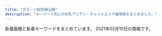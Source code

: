 ```yaml
---
title: "京王・小田急線沿線"
description: "キーワード別にの巨乳アジアン・チャイナエステ嬢情報をまとめました。"
---
```


新着画像と新着キーワードをまとめています。
2021年02月10日の情報です。

<DmmAffiliateIns />
<KeywordTable
  shops={
    [
    {
        "name": "\u79d8\u5bc6\u57fa\u5730",
        "station": "\u660e\u5927\u524d\u99c5\u4e2d\u592e\u53e3",
        "img_links": [
            "http://meidaimaesecretbase.club/2/uploadimg/1587527299.jpg",
            "http://meidaimaesecretbase.club/2/uploadimg/1587527512.jpg",
            "http://meidaimaesecretbase.club/staff_t.jpg",
            "http://meidaimaesecretbase.club/sys2.jpg",
            "http://meidaimaesecretbase.club/sys1.jpg",
            "http://meidaimaesecretbase.club/2/uploadimg/1591787978.jpg",
            "http://meidaimaesecretbase.club/int1.png",
            "http://meidaimaesecretbase.club/head.jpg",
            "http://meidaimaesecretbase.club/s1.png",
            "http://meidaimaesecretbase.club/2/uploadimg/1597642441.jpg",
            "http://meidaimaesecretbase.club/2/uploadimg/1597806778.jpg"
        ],
        "keywords": {
            "C": 1,
            "E": 1,
            "87": 1,
            "90": 1,
            "85": 1,
            "D": 2,
            "83": 1,
            "86": 1
        },
        "url": "http://meidaimaesecretbase.club/"
    },
    {
        "keywords": {
            "E": 4,
            "86": 5,
            "C": 6,
            "F": 1,
            "85": 4,
            "D": 2,
            "88": 1,
            "\u80f8": 1
        },
        "name": "Crescent -\u30af\u30ec\u30c3\u30bb\u30f3\u30c8-",
        "url": "http://www.dhdwdjw.xyz/",
        "station": "\u7b39\u585a\u99c5\u5317\u53e3",
        "img_links": [
            "http://www.dhdwdjw.xyz/uploads/201117/1-20111G34243Z7.jpg",
            "http://www.dhdwdjw.xyz/uploads/200627/1-20062G30950393.jpg",
            "http://www.dhdwdjw.xyz/templets/xiangmu/picture/main_photo.jpg",
            "http://www.dhdwdjw.xyz/templets/xiangmu/picture/foter_line.png",
            "http://www.dhdwdjw.xyz/uploads/201019/1-201019125G2324.jpg",
            "http://www.dhdwdjw.xyz/templets/xiangmu/picture/foter_line_14.png",
            "http://www.dhdwdjw.xyz/templets/xiangmu/picture/index_contact.png",
            "http://www.dhdwdjw.xyz/templets/xiangmu/picture/tel.png",
            "http://www.dhdwdjw.xyz/uploads/210120/1-210120150301c2.jpg",
            "http://www.dhdwdjw.xyz/templets/xiangmu/picture/rookie_sh.png",
            "http://www.dhdwdjw.xyz/templets/xiangmu/picture/webentry.png",
            "http://www.dhdwdjw.xyz/templets/xiangmu/picture/ac_info_5.png",
            "http://www.dhdwdjw.xyz/templets/xiangmu/picture/index_therapist.png",
            "http://www.dhdwdjw.xyz/uploads/201117/1-20111GAG6454.jpg",
            "http://www.dhdwdjw.xyz/uploads/200627/1-20062G30U2518.jpg",
            "http://www.dhdwdjw.xyz/uploads/201117/1-20111G35643457.jpg",
            "http://www.dhdwdjw.xyz/uploads/200627/1-20062G30935R3.jpg",
            "http://www.dhdwdjw.xyz/templets/xiangmu/picture/sh_bou_5.png",
            "http://www.dhdwdjw.xyz/uploads/180424/1-1P424151P32I.png",
            "http://www.dhdwdjw.xyz/uploads/201212/1-201212124P5H5.jpg",
            "http://www.dhdwdjw.xyz/uploads/allimg/180716/1-1PG6102301955.jpg",
            "http://www.dhdwdjw.xyz/templets/xiangmu/picture/sh_line_5.png",
            "http://www.dhdwdjw.xyz/uploads/210120/1-210120132J63L.jpg",
            "http://www.dhdwdjw.xyz/templets/xiangmu/picture1/index_saloninfo.png",
            "http://www.dhdwdjw.xyz/templets/xiangmu/picture/re_lines.png",
            "http://www.dhdwdjw.xyz/uploads/200627/1-20062G30SJ64.jpg",
            "http://www.dhdwdjw.xyz/uploads/201117/1-20111G32J1140.jpg",
            "http://www.dhdwdjw.xyz/templets/xiangmu/picture/gotanda_5.jpg",
            "http://www.dhdwdjw.xyz/uploads/201028/1-20102Q51209202.jpg",
            "http://www.dhdwdjw.xyz/templets/xiangmu/picture/top.png",
            "http://www.dhdwdjw.xyz/images/R_000.jpg"
        ]
    },
    {
        "station": "\u767b\u6238\u99c5\u591a\u6469\u5ddd\u53e3",
        "keywords": {},
        "name": "FAIRIES\uff5e\u30d5\u30a7\u30a2\u30ea\u30fc\u30ba\uff5e",
        "img_links": [
            "http://www.fairies.work/images/gallery/image_04.png",
            "http://www.fairies.work/images/staff/riri.jpg",
            "http://www.fairies.work/images/home/home_btn_off.png",
            "http://www.fairies.work/images/home/home_bnr_03b.png",
            "http://www.fairies.work/images/gallery/image_01.png",
            "http://www.fairies.work/images/home/image_02.png",
            "http://www.fairies.work/images/home/image_03.png",
            "http://www.fairies.work/images/common/side_bnr_02.png",
            "http://www.fairies.work/images/gallery/image_05.png",
            "http://www.fairies.work/images/gallery/image_06.png",
            "http://www.fairies.work/images/staff/yui.jpg",
            "http://www.fairies.work/images/gallery/image_03.png",
            "http://www.fairies.work/images/staff/mirai.jpg",
            "http://www.fairies.work/images/gallery/image_02.png",
            "http://www.fairies.work/images/staff/sena.jpg",
            "http://www.fairies.work/images/home/home_bnr_02.png",
            "http://www.fairies.work/images/staff/hana.jpg",
            "http://www.fairies.work/images/staff/sati.jpg",
            "http://www.fairies.work/images/staff/arisa.jpg",
            "http://www.fairies.work/images/home/image_01.png",
            "http://www.fairies.work/images/staff/sara.jpg",
            "http://www.fairies.work/images/staff/ayumi.jpg",
            "http://www.fairies.work/images/gallery/image_08.png",
            "http://www.fairies.work/images/home/home_bnr_04d.png",
            "http://www.fairies.work/images/staff/yuna.jpg",
            "http://www.fairies.work/images/staff/koko.jpg",
            "http://www.fairies.work/images/staff/yuki.jpg",
            "http://www.fairies.work/images/gallery/image_07.png",
            "http://www.fairies.work/images/staff/sample_image.png"
        ],
        "url": "http://www.fairies.work/"
    },
    {
        "name": "\u693f",
        "keywords": {
            "C": 9
        },
        "img_links": [
            "http://www.aroma-tsubaki.com/uploads/aromatsubaki/2020/10/flash3.jpg",
            "http://www.aroma-tsubaki.com/uploads/aromatsubaki/2020/10/flash5.jpg",
            "http://www.aroma-tsubaki.com/uploads/aromatsubaki/2020/10/top.jpg",
            "http://www.aroma-tsubaki.com/uploads/aromatsubaki/2012/05/e794bbe5838f-1623.jpg",
            "http://www.aroma-tsubaki.com/uploads/aromatsubaki/2011/10/shouji.jpg",
            "http://www.aroma-tsubaki.com/uploads/aromatsubaki/2018/10/tel.jpg",
            "http://www.aroma-tsubaki.com/uploads/aromatsubaki/2011/10/play1.jpg",
            "http://www.aroma-tsubaki.com/uploads/aromatsubaki/2012/03/e794bbe5838f-1079.jpg",
            "http://www.aroma-tsubaki.com/uploads/aromatsubaki/2011/10/play4.jpg",
            "http://www.aroma-tsubaki.com/uploads/aromatsubaki/2020/10/flash2.jpg",
            "http://www.aroma-tsubaki.com/uploads/aromatsubaki/2011/11/e794bbe5838f-029.jpg",
            "http://www.aroma-tsubaki.com/uploads/aromatsubaki/2011/10/468x60.jpg",
            "http://www.aroma-tsubaki.com/uploads/aromatsubaki/2020/10/flash4.jpg",
            "http://www.aroma-tsubaki.com/uploads/aromatsubaki/2011/10/info.jpg",
            "http://www.aroma-tsubaki.com/uploads/aromatsubaki/2020/10/flash6.jpg",
            "http://www.aroma-tsubaki.com/uploads/aromatsubaki/2012/10/e794bbe5838f-261.jpg",
            "http://www.aroma-tsubaki.com/uploads/aromatsubaki/2011/10/play2.jpg",
            "http://www.aroma-tsubaki.com/uploads/aromatsubaki/images/no-photo.jpg",
            "http://www.aroma-tsubaki.com/uploads/aromatsubaki/2020/10/flash1.jpg",
            "http://www.aroma-tsubaki.com/uploads/aromatsubaki/2011/10/play3.jpg",
            "http://www.aroma-tsubaki.com/uploads/aromatsubaki/2011/10/zi_link.jpg",
            "http://www.aroma-tsubaki.com/uploads/aromatsubaki/2011/11/e794bbe5838f-031.jpg"
        ],
        "station": "\u4eac\u738b\u591a\u6469\u30bb\u30f3\u30bf\u30fc\u99c5\u897f\u53e3",
        "url": "http://aroma-tsubaki.com/"
    },
    {
        "name": "\u30ec\u30a4\u30f3\u30dc\u30fc",
        "keywords": {},
        "url": "https://es-relax.tokyo/",
        "station": "\u5343\u6b73\u70cf\u5c71\u99c5\u5317\u53e3",
        "img_links": []
    },
    {
        "name": "Olive \uff5e\u30aa\u30ea\u30fc\u30d6\uff5e",
        "url": "http://www.fuwa.work/",
        "keywords": {},
        "img_links": [
            "http://www.fuwa.work/images/sys2.jpg",
            "http://www.fuwa.work/staff/anata.jpg",
            "http://www.fuwa.work/staff/moe.jpg",
            "http://www.fuwa.work/images/line.png",
            "http://www.fuwa.work/images/int2.png",
            "http://www.fuwa.work/images/rec.jpg",
            "http://www.fuwa.work/images/head.jpg",
            "http://www.fuwa.work/images/info.png",
            "http://www.fuwa.work/images/mobile.jpg",
            "http://www.fuwa.work/img/anata1.jpg",
            "http://www.fuwa.work/images/int1.png",
            "http://www.fuwa.work/img/moe1.jpg",
            "http://www.fuwa.work/images/sys1.jpg",
            "http://www.fuwa.work/images/staff_t.png",
            "http://www.fuwa.work/images/interior_t.png",
            "http://www.fuwa.work/staff/mimi.jpg",
            "http://www.fuwa.work/images/sys4.png",
            "http://www.fuwa.work/img/moe2.jpg",
            "http://www.fuwa.work/staff/nana.jpg",
            "http://www.fuwa.work/images/news.jpg",
            "http://www.fuwa.work/img/mimi1.jpg",
            "http://www.fuwa.work/img/nana2.jpg",
            "http://www.fuwa.work/images/sys3.jpg",
            "http://www.fuwa.work/img/nana1.jpg"
        ],
        "station": "\u5e9c\u4e2d\u99c5\u5317\u53e3"
    },
    {
        "name": "\u82b1\u306e\u5fc3",
        "station": "\u5411\u30f6\u4e18\u904a\u5712\u99c5\u5357\u53e3",
        "url": "http://erieko.com/",
        "keywords": {
            "86": 10,
            "C": 23
        },
        "img_links": [
            "http://erieko.com/images/staff2.jpg",
            "http://erieko.com/images/room3.jpg",
            "http://erieko.com/images/room4.jpg",
            "http://erieko.com/images/girl-z2.jpg",
            "http://erieko.com/images/nei_bj2.jpg",
            "http://erieko.com/images/mobile.jpg",
            "http://erieko.com/images/staff1.jpg",
            "http://erieko.com/images/movie.jpg",
            "http://erieko.com/images/tel.jpg",
            "http://erieko.com/images/s_news.jpg",
            "http://erieko.com/images/room2.jpg",
            "http://erieko.com/images/s_staff.jpg",
            "http://erieko.com/images/s_chedule.jpg",
            "http://erieko.com/images/room1.jpg",
            "http://erieko.com/images/staff4.jpg",
            "http://erieko.com/images/staff3.jpg",
            "http://erieko.com/images/s_link.jpg",
            "http://erieko.com/images/girl-z1.jpg",
            "http://erieko.com/images/staff5.jpg",
            "http://erieko.com/images/staff0.jpg"
        ]
    },
    {
        "name": "\u7652\u3057\u82d1",
        "keywords": {
            "C": 7
        },
        "station": "\u5e9c\u4e2d\u99c5\u5357\u53e3",
        "img_links": [
            "http://iyashien-est.com/girl/16.jpg",
            "http://iyashien-est.com/girl/2.jpg",
            "http://iyashien-est.com/images/index.jpg",
            "http://iyashien-est.com/girl/1.jpg",
            "http://iyashien-est.com/girl/3.jpg",
            "http://iyashien-est.com/images/staff.jpg",
            "http://iyashien-est.com/girl/4.jpg",
            "http://iyashien-est.com/images/room/photo03.jpg",
            "http://iyashien-est.com/images/room/photo02.jpg",
            "http://iyashien-est.com/girl/5.jpg",
            "http://iyashien-est.com/images/capinfo.jpg",
            "http://iyashien-est.com/images/room/photo01.jpg",
            "http://iyashien-est.com/images/room/photo04.jpg",
            "http://iyashien-est.com/girl/9.jpg",
            "http://iyashien-est.com/girl/7.jpg",
            "http://iyashien-est.com/girl/6.jpg"
        ],
        "url": "http://iyashien-est.com/"
    },
    {
        "keywords": {
            "84": 64,
            "85": 32,
            "87": 32,
            "D": 112,
            "C": 42
        },
        "url": "https://hobo100per.jpn.vin/",
        "img_links": [
            "https://hobo100per.jpn.vin/images/s_topics.jpg",
            "https://hobo100per.jpn.vin/images/room2.jpg",
            "https://hobo100per.jpn.vin/images/room4.jpg",
            "https://hobo100per.jpn.vin/images/s_face.jpg",
            "https://hobo100per.jpn.vin/images/top.png",
            "https://hobo100per.jpn.vin/photos/sites/64/2020/10/2020102607255792.jpg",
            "https://hobo100per.jpn.vin/images/room3.jpg",
            "https://hobo100per.jpn.vin/images/mobile.jpg",
            "https://hobo100per.jpn.vin/images/face_bj2.jpg",
            "https://hobo100per.jpn.vin/images/end.png",
            "https://hobo100per.jpn.vin/images/s_staff.jpg",
            "https://hobo100per.jpn.vin/images/news_bj3.jpg",
            "https://hobo100per.jpn.vin/photos/sites/64/2020/11/2020111302073452.jpg",
            "https://hobo100per.jpn.vin/images/s_link.jpg",
            "https://hobo100per.jpn.vin/photos/sites/64/2021/02/2021020403220683.jpg",
            "https://hobo100per.jpn.vin/images/news_bj1.jpg",
            "https://hobo100per.jpn.vin/photos/sites/64/2020/10/2020102607255898.jpg",
            "https://hobo100per.jpn.vin/images/1.png",
            "https://hobo100per.jpn.vin/photos/sites/64/2020/12/2020120204102727.jpg",
            "https://hobo100per.jpn.vin/images/room1.jpg",
            "https://hobo100per.jpn.vin/photos/sites/64/2021/01/202101160211441.jpg",
            "https://hobo100per.jpn.vin/photos/sites/64/2020/10/2020102607255627.jpg",
            "https://hobo100per.jpn.vin/photos/sites/64/2020/10/2020102607255738.jpg"
        ],
        "station": "\u5343\u6b73\u70cf\u5c71\u99c5\u5317\u53e3",
        "name": "\u307b\u307c100%"
    },
    {
        "station": "JR\u7a32\u7530\u5824\u99c5",
        "keywords": {},
        "name": "\u30e9\u30d6\u30cf\u30fc\u30c8",
        "url": "http://pre-cious.work/",
        "img_links": [
            "http://pre-cious.work/images/sys.png",
            "http://pre-cious.work/images/5.jpg",
            "http://pre-cious.work/images/int1.png",
            "http://pre-cious.work/sp/images/6.jpg",
            "http://pre-cious.work/img/yaya1.jpg",
            "http://pre-cious.work/images/b2.jpg",
            "http://pre-cious.work/images/interior_t.jpg",
            "http://pre-cious.work/sp/images/newsb.png",
            "http://pre-cious.work/sp/staff/mika.jpg",
            "http://pre-cious.work/images/rec2.png",
            "http://pre-cious.work/images/ta.jpg",
            "http://pre-cious.work/sp/images/int2.png",
            "http://pre-cious.work/sp/img/mika1.jpg",
            "http://pre-cious.work/images/4.jpg",
            "http://pre-cious.work/images/b1.jpg",
            "http://pre-cious.work/images/int2.png",
            "http://pre-cious.work/images/2.jpg",
            "http://pre-cious.work/sp/staff/mimi.jpg",
            "http://pre-cious.work/images/rec1.png",
            "http://pre-cious.work/img/yuyu1.jpg",
            "http://pre-cious.work/sp/images/interior_t.jpg",
            "http://pre-cious.work/sp/staff/momo.jpg",
            "http://pre-cious.work/sp/img/yuyu1.jpg",
            "http://pre-cious.work/sp/img/ringo1.jpg",
            "http://pre-cious.work/sp/images/2.jpg",
            "http://pre-cious.work/images/head.jpg",
            "http://pre-cious.work/sp/images/rec2.png",
            "http://pre-cious.work/images/sm.jpg",
            "http://pre-cious.work/img/mimi1.jpg",
            "http://pre-cious.work/sp/images/1.jpg",
            "http://pre-cious.work/sp/images/b2.jpg",
            "http://pre-cious.work/sp/images/tel.jpg",
            "http://pre-cious.work/images/1.jpg",
            "http://pre-cious.work/images/b3.jpg",
            "http://pre-cious.work/sp/images/int1.jpg",
            "http://pre-cious.work/sp/images/3.jpg",
            "http://pre-cious.work/images/news.jpg",
            "http://pre-cious.work/sp/menu/top.jpg",
            "http://pre-cious.work/sp/staff/yaya.jpg",
            "http://pre-cious.work/sp/images/footer.png",
            "http://pre-cious.work/images/tr.jpg",
            "http://pre-cious.work/images/6.jpg",
            "http://pre-cious.work/sp/images/news.jpg",
            "http://pre-cious.work/img/mika1.jpg",
            "http://pre-cious.work/sp/staff/ringo.jpg",
            "http://pre-cious.work/sp/images/rec1.png",
            "http://pre-cious.work/img/momo1.jpg",
            "http://pre-cious.work/sp/menu/staff.jpg",
            "http://pre-cious.work/sp/images/sys.png",
            "http://pre-cious.work/sp/images/4.jpg",
            "http://pre-cious.work/sp/images/5.jpg",
            "http://pre-cious.work/sp/img/yaya1.jpg",
            "http://pre-cious.work/sp/img/mimi1.jpg",
            "http://pre-cious.work/img/ringo1.jpg",
            "http://pre-cious.work/images/3.jpg",
            "http://pre-cious.work/sp/images/b1.jpg",
            "http://pre-cious.work/images/staff_t.jpg",
            "http://pre-cious.work/sp/staff/yuyu.jpg",
            "http://pre-cious.work/sp/img/momo1.jpg",
            "http://pre-cious.work/sp/images/staff_t.jpg",
            "http://pre-cious.work/sp/images/head.jpg",
            "http://pre-cious.work/sp/images/b3.jpg"
        ]
    },
    {
        "img_links": [
            "http://gakuen.iest.info/photos/sites/2/2020/07/2020073112251978.jpg",
            "http://gakuen.iest.info/images/g11.jpg",
            "http://gakuen.iest.info/photos/sites/2/2019/02/2019022817325825.jpg",
            "http://gakuen.iest.info/photos/sites/2/2019/12/2019122012395148.jpg",
            "http://gakuen.iest.info/photos/sites/2/2018/12/2018122016370328.jpg",
            "http://gakuen.iest.info/photos/sites/2/2019/03/2019030516090063.jpg",
            "http://gakuen.iest.info/photos/sites/2/2020/02/202002181926092.jpg",
            "http://gakuen.iest.info/images/dairy1.jpg",
            "http://gakuen.iest.info/photos/sites/2/2020/03/2020032310123163.jpg",
            "http://gakuen.iest.info/photos/sites/2/2019/09/2019091711325670.jpg",
            "http://gakuen.iest.info/photos/sites/2/2020/03/2020031710530315.jpg",
            "http://gakuen.iest.info/images/g15.jpg",
            "http://gakuen.iest.info/images/news1.jpg",
            "http://gakuen.iest.info/images/2.jpg",
            "http://gakuen.iest.info/photos/sites/2/2020/04/2020040617563893.jpg",
            "http://gakuen.iest.info/photos/sites/2/2020/01/2020011113280929.jpg",
            "http://gakuen.iest.info/photos/sites/2/2020/09/2020093013013880.jpg",
            "http://gakuen.iest.info/photos/sites/2/2020/01/2020012313114295.jpg",
            "http://gakuen.iest.info/photos/sites/2/2020/01/2020011414544936.jpg",
            "http://gakuen.iest.info/photos/sites/2/2020/02/2020021810302988.jpg",
            "http://gakuen.iest.info/images/staff_bj3.jpg",
            "http://gakuen.iest.info/images/staff0.jpg",
            "http://gakuen.iest.info/images/g1.jpg",
            "http://gakuen.iest.info/photos/sites/2/2020/05/202005211902408.jpg",
            "http://gakuen.iest.info/photos/sites/2/2020/01/2020012918400879.jpg",
            "http://gakuen.iest.info/photos/sites/2/2021/02/2021020213584868.jpg",
            "http://gakuen.iest.info/photos/sites/2/2021/01/2021011710180186.jpg",
            "http://gakuen.iest.info/photos/sites/2/2020/05/2020052119024816.jpg",
            "http://gakuen.iest.info/photos/sites/2/2020/02/202002181030244.jpg",
            "http://gakuen.iest.info/photos/sites/2/2020/02/2020022712294123.jpg",
            "http://gakuen.iest.info/photos/sites/2/2018/12/2018122016370867.jpg",
            "http://gakuen.iest.info/photos/sites/2/2021/01/2021013015404587.jpg",
            "http://gakuen.iest.info/photos/sites/2/2020/04/2020042017530271.jpg",
            "http://gakuen.iest.info/images/g13.jpg",
            "http://gakuen.iest.info/photos/sites/2/2020/04/202004131442543.jpg",
            "http://gakuen.iest.info/images/mobile.jpg",
            "http://gakuen.iest.info/images/g7.jpg",
            "http://gakuen.iest.info/images/1.jpg",
            "http://gakuen.iest.info/images/s_link.jpg",
            "http://gakuen.iest.info/images/g2.jpg",
            "http://gakuen.iest.info/photos/sites/2/2020/05/2020050117553339.jpg",
            "http://gakuen.iest.info/photos/sites/2/2020/12/2020121712262192.jpg",
            "http://gakuen.iest.info/photos/sites/2/2020/01/202001201156212.jpg",
            "http://gakuen.iest.info/images/s_cosplay.jpg",
            "http://gakuen.iest.info/photos/sites/2/2019/05/2019050913134067.jpg",
            "http://gakuen.iest.info/images/g3.jpg",
            "http://gakuen.iest.info/photos/sites/2/2019/08/2019081415474742.jpg",
            "http://gakuen.iest.info/images/g10.jpg",
            "http://gakuen.iest.info/photos/sites/2/2018/12/2018122016365886.jpg",
            "http://gakuen.iest.info/photos/sites/2/2020/03/2020031710530298.jpg",
            "http://gakuen.iest.info/images/g14.jpg",
            "http://gakuen.iest.info/photos/sites/2/2021/01/2021011710180345.jpg",
            "http://gakuen.iest.info/photos/sites/2/2020/02/2020021810301874.jpg",
            "http://gakuen.iest.info/photos/sites/2/2018/12/2018120914092113.jpg",
            "http://gakuen.iest.info/photos/sites/2/2020/07/2020072016533176.jpg",
            "http://gakuen.iest.info/photos/sites/2/2020/03/2020030312530188.jpg",
            "http://gakuen.iest.info/photos/sites/2/2019/07/2019070814045162.jpg",
            "http://gakuen.iest.info/photos/sites/2/2020/04/2020042017530931.jpg",
            "http://gakuen.iest.info/photos/sites/2/2020/03/2020031917023498.jpg",
            "http://gakuen.iest.info/photos/sites/2/2020/03/2020032315452568.jpg",
            "http://gakuen.iest.info/photos/sites/2/2020/01/2020012313114828.jpg",
            "http://gakuen.iest.info/photos/sites/2/2020/03/2020030612170589.jpg",
            "http://gakuen.iest.info/photos/sites/2/2019/03/2019033017261438.jpg",
            "http://gakuen.iest.info/photos/sites/2/2020/06/2020061616280157.jpg",
            "http://gakuen.iest.info/photos/sites/2/2020/03/202003121411072.jpg",
            "http://gakuen.iest.info/images/top.jpg",
            "http://gakuen.iest.info/photos/sites/2/2021/01/2021011710180481.jpg",
            "http://gakuen.iest.info/images/pick.jpg",
            "http://gakuen.iest.info/images/s_staff.jpg",
            "http://gakuen.iest.info/photos/sites/2/2019/04/2019042412405867.jpg",
            "http://gakuen.iest.info/images/g16.jpg",
            "http://gakuen.iest.info/images/g17.jpg",
            "http://gakuen.iest.info/images/info.jpg",
            "http://gakuen.iest.info/photos/sites/2/2020/01/2020012313115328.jpg",
            "http://gakuen.iest.info/images/info2.jpg",
            "http://gakuen.iest.info/photos/sites/2/2020/02/202002061519106.jpg",
            "http://gakuen.iest.info/photos/sites/2/2020/12/2020120714105839.jpg",
            "http://gakuen.iest.info/photos/sites/2/2019/03/2019032815331529.jpg"
        ],
        "name": "\u30de\u30fc\u30e1\u30a4\u30c9",
        "station": "\u8056\u8e5f\u685c\u30b1\u4e18\u99c5\u897f\u53e3",
        "keywords": {},
        "url": "http://gakuen.iest.info/"
    },
    {
        "name": "Free Style \uff5e\u30d5\u30ea\u30fc\u30b9\u30bf\u30a4\u30eb\uff5e",
        "img_links": [],
        "station": "\u660e\u5927\u524d\u99c5\u4e2d\u592e\u53e3",
        "url": "http://xn--cckzerb5br7a.com/",
        "keywords": {}
    },
    {
        "img_links": [
            "http://hime.abnavi.info/images/room1.jpg",
            "http://hime.abnavi.info/photos/sites/54/2020/06/2020063010152370.jpg",
            "http://hime.abnavi.info/photos/sites/54/2021/02/2021020217334811.jpg",
            "http://hime.abnavi.info/images/themes/pink/s_ranking.png",
            "http://hime.abnavi.info/images/themes/pink/line.png",
            "http://hime.abnavi.info/images/themes/pink/mobile.jpg",
            "http://hime.abnavi.info/images/themes/pink/s_news.png",
            "http://hime.abnavi.info/photos/sites/54/2020/10/2020100313192397.jpg",
            "http://hime.abnavi.info/photos/sites/54/2021/02/2021020811341495.jpg",
            "http://hime.abnavi.info/images/themes/pink/s_pickup.png",
            "http://hime.abnavi.info/images/themes/pink/s_newface.png",
            "http://hime.abnavi.info/photos/sites/54/2020/06/202006161819212.jpg",
            "http://hime.abnavi.info/images/themes/pink/no1.png",
            "http://hime.abnavi.info/images/room4.jpg",
            "http://hime.abnavi.info/images/room2.jpg",
            "http://hime.abnavi.info/photos/sites/54/2021/01/2021010913515344.jpg",
            "http://hime.abnavi.info/photos/sites/54/2020/11/2020112316253050.jpg",
            "http://hime.abnavi.info/images/themes/pink/s_link.png",
            "http://hime.abnavi.info/images/themes/pink/s_staff.png",
            "http://hime.abnavi.info/photos/sites/54/2020/06/2020061618191940.jpg",
            "http://hime.abnavi.info/photos/sites/54/2020/09/2020090217315938.jpg",
            "http://hime.abnavi.info/images/room3.jpg",
            "http://hime.abnavi.info/photos/sites/54/2020/09/2020092210315456.jpg",
            "http://hime.abnavi.info/photos/sites/54/2020/12/2020121117390772.jpg",
            "http://hime.abnavi.info/images/themes/pink/no2.png",
            "http://hime.abnavi.info/photos/sites/54/2020/06/2020061618192035.jpg",
            "http://hime.abnavi.info/photos/sites/54/2021/01/2021012218333253.jpg",
            "http://hime.abnavi.info/images/themes/pink/r3.jpg"
        ],
        "name": "\u59eb",
        "station": "\u8abf\u5e03\u99c5\u6771\u53e3",
        "keywords": {
            "85": 12,
            "83": 4,
            "D": 48,
            "86": 28,
            "84": 4,
            "C": 25,
            "87": 4
        },
        "url": "http://hime.abnavi.info/"
    },
    {
        "url": "http://eternal-tokyo.net/",
        "station": "\u660e\u5927\u524d\u99c5\u4e2d\u592e\u53e3",
        "img_links": [
            "https://eternal-tokyo.net/img/slider/1.jpg",
            "http://eternal-tokyo.net/girls/kaede/e.jpg",
            "http://eternal-tokyo.net/girls/emi/e.jpg",
            "http://eternal-tokyo.net/girls/yuri/d.jpg",
            "https://eternal-tokyo.net/img/qr.png",
            "http://eternal-tokyo.net/girls/momo/b.jpg",
            "http://eternal-tokyo.net/img/bar_newgirl.png",
            "http://eternal-tokyo.net/girls/hina/e.jpg",
            "https://eternal-tokyo.net/girls/yuki/c.jpg",
            "https://eternal-tokyo.net/girls/yuki/a.jpg",
            "http://eternal-tokyo.net/img/bg_header.png",
            "https://eternal-tokyo.net/girls/emi/a.jpg",
            "http://eternal-tokyo.net/girls/rui/e.jpg",
            "http://eternal-tokyo.net/girls/momo/c.jpg",
            "https://eternal-tokyo.net/girls/rui/a.jpg",
            "http://eternal-tokyo.net/img/slider/2.jpg",
            "http://eternal-tokyo.net/girls/yuki/e.jpg",
            "https://eternal-tokyo.net/img/bar_sch.png",
            "http://eternal-tokyo.net/girls/rui/c.jpg",
            "https://eternal-tokyo.net/img/meidai.png",
            "http://eternal-tokyo.net/girls/yuri/e.jpg",
            "https://eternal-tokyo.net/girls/yuki/b.jpg",
            "http://eternal-tokyo.net/girls/rui/a.jpg",
            "https://eternal-tokyo.net/girls/yuri/a.jpg",
            "http://eternal-tokyo.net/girls/yuri/b.jpg",
            "http://eternal-tokyo.net/img/bar_right_mobile.png",
            "http://eternal-tokyo.net/img/bar_right_mailmaga.png",
            "https://eternal-tokyo.net/img/bg_header.png",
            "https://eternal-tokyo.net/img/slider/2.jpg",
            "http://eternal-tokyo.net/girls/hina/a.jpg",
            "https://eternal-tokyo.net/img/bar_right_cover.png",
            "http://eternal-tokyo.net/img/meidai.png",
            "http://eternal-tokyo.net/girls/kaede/b.jpg",
            "http://eternal-tokyo.net/girls/yuki/b.jpg",
            "http://eternal-tokyo.net/girls/hina/c.jpg",
            "http://eternal-tokyo.net/girls/momo/e.jpg",
            "https://eternal-tokyo.net/girls/rui/b.jpg",
            "http://eternal-tokyo.net/girls/yuki/d.jpg",
            "http://eternal-tokyo.net/girls/kaede/d.jpg",
            "https://eternal-tokyo.net/girls/yuki/d.jpg",
            "http://eternal-tokyo.net/girls/kaede/a.jpg",
            "http://eternal-tokyo.net/girls/hina/d.jpg",
            "https://eternal-tokyo.net/img/bar_right_mobile.png",
            "https://eternal-tokyo.net/img/bar_info.png",
            "https://eternal-tokyo.net/girls/rui/d.jpg",
            "http://eternal-tokyo.net/girls/rui/d.jpg",
            "http://eternal-tokyo.net/girls/momo/a.jpg",
            "http://eternal-tokyo.net/girls/yuki/a.jpg",
            "http://eternal-tokyo.net/girls/yuri/c.jpg",
            "https://eternal-tokyo.net/girls/yuki/e.jpg",
            "https://eternal-tokyo.net/img/bar_newgirl.png",
            "https://eternal-tokyo.net/girls/rui/e.jpg",
            "https://eternal-tokyo.net/girls/rui/c.jpg",
            "http://eternal-tokyo.net/girls/yuki/c.jpg",
            "http://eternal-tokyo.net/girls/emi/c.jpg",
            "http://eternal-tokyo.net/img/pc.png",
            "http://eternal-tokyo.net/img/bar_right_cover.png",
            "https://eternal-tokyo.net/img/bar_right_mailmaga.png",
            "http://eternal-tokyo.net/girls/emi/b.jpg",
            "http://eternal-tokyo.net/img/slider/1.jpg",
            "http://eternal-tokyo.net/img/bar_sch.png",
            "http://eternal-tokyo.net/girls/emi/d.jpg",
            "http://eternal-tokyo.net/girls/kaede/c.jpg",
            "https://eternal-tokyo.net/girls/kaede/a.jpg",
            "http://eternal-tokyo.net/girls/hina/b.jpg",
            "http://eternal-tokyo.net/girls/rui/b.jpg",
            "http://eternal-tokyo.net/girls/yuri/a.jpg",
            "http://eternal-tokyo.net/girls/momo/d.jpg",
            "http://eternal-tokyo.net/img/qr.png",
            "https://eternal-tokyo.net/girls/hina/a.jpg",
            "https://eternal-tokyo.net/girls/momo/a.jpg",
            "http://eternal-tokyo.net/img/bar_info.png",
            "http://eternal-tokyo.net/girls/emi/a.jpg"
        ],
        "keywords": {
            "F": 4,
            "85": 22,
            "83": 4,
            "86": 12,
            "84": 13,
            "C": 39,
            "D": 12,
            "88": 4
        },
        "name": "\u30a8\u30bf\u30fc\u30ca\u30eb"
    },
    {
        "url": "http://www.niihao.xyz/",
        "station": "\u5e9c\u4e2d\u99c5\u5357\u53e3",
        "img_links": [
            "http://www.niihao.xyz/images/lanmu_03.jpg",
            "http://www.niihao.xyz/images/lanmu_06.jpg",
            "http://www.niihao.xyz/images/mimi.jpg",
            "http://www.niihao.xyz/images/4.jpg",
            "http://www.niihao.xyz/images/staff/miki.jpeg",
            "http://www.niihao.xyz/images/index-yume_04.jpg",
            "http://www.niihao.xyz/images/staff/remon.jpg",
            "http://www.niihao.xyz/images/index-yume_11.jpg",
            "http://www.niihao.xyz/images/staff/shazhi.jpg",
            "http://www.niihao.xyz/images/nav/l-nav-_job.jpg",
            "http://www.niihao.xyz/images/index-yume_02.jpg",
            "http://www.niihao.xyz/images/l-nav-_staff.jpg",
            "http://www.niihao.xyz/images/lanmu_07.jpg",
            "http://www.niihao.xyz/images/staff/11.jpg",
            "http://www.niihao.xyz/psd/off.jpg"
        ],
        "keywords": {},
        "name": "\u30cb\u30fc\u30cf\u30aa"
    },
    {
        "keywords": {},
        "station": "\u767b\u6238\u99c5\u751f\u7530\u7dd1\u5730\u51fa\u53e3",
        "img_links": [
            "http://est70.jp/fwg/girl/07.png",
            "http://est70.jp/fwg/images/bt2.png",
            "http://est70.jp/fwg/images/bt3.png",
            "http://est70.jp/fwg/images/head-bar.png",
            "http://est70.jp/fwg/images/header.png",
            "http://est70.jp/fwg/girl/05.png",
            "http://est70.jp/fwg/images/bt5.png",
            "http://est70.jp/fwg/images/facial-massage.png",
            "http://est70.jp/fwg/girl/01.png",
            "http://est70.jp/fwg/girl/g06.png",
            "http://est70.jp/fwg/images/bt4.png",
            "http://est70.jp/fwg/girl/g07.png",
            "http://est70.jp/fwg/girl/g05.png",
            "http://est70.jp/fwg/images/bt1.png",
            "http://est70.jp/fwg/images/footer.png",
            "http://est70.jp/fwg/girl/06.png",
            "http://est70.jp/fwg/images/bt6.png"
        ],
        "url": "http://est70.jp/fwg/",
        "name": "\u30d5\u30a7\u30a2\u30ea\u30fc\u30fb\u30a6\u30a4\u30f3\u30b0\u30b9"
    },
    {
        "station": "\u5343\u6b73\u70cf\u5c71\u99c5\u5317\u53e3",
        "name": "\u97f3\u59eb \uff5e\u30aa\u30c8\u30d2\u30e1\uff5e",
        "keywords": {
            "E": 2,
            "91": 1,
            "89": 2,
            "D": 2
        },
        "img_links": [
            "http://otohime.relaxnabi.com/css/staff/staff01.png",
            "http://otohime.relaxnabi.com/css/staff/staff03-a.png",
            "http://otohime.relaxnabi.com/css/nav/nav-002.png",
            "http://otohime.relaxnabi.com/css/nav/nav-004.png",
            "http://otohime.relaxnabi.com/css/staff/staff02-a.png",
            "http://otohime.relaxnabi.com/css/01.png",
            "http://otohime.relaxnabi.com/css/staff/staff04.png",
            "http://otohime.relaxnabi.com/css/nav/nav-003.png",
            "http://otohime.relaxnabi.com/css/nav/nav-001.png",
            "http://otohime.relaxnabi.com/css/nav/nav-006.png",
            "http://otohime.relaxnabi.com/css/tel.png",
            "http://otohime.relaxnabi.com/css/osusume04.png",
            "http://otohime.relaxnabi.com/css/staff/staff04-a.png",
            "http://otohime.relaxnabi.com/css/staff/staff02.png",
            "http://otohime.relaxnabi.com/css/nav/nav-005.png",
            "http://otohime.relaxnabi.com/css/top03.png",
            "http://otohime.relaxnabi.com/css/baner03.jpg",
            "http://otohime.relaxnabi.com/css/staff/staff03.png",
            "http://otohime.relaxnabi.com/css/staff/staff01-a.png"
        ],
        "url": "http://otohime.relaxnabi.com/"
    },
    {
        "img_links": [
            "http://inadazutsumi.work/images/g4.jpg",
            "http://inadazutsumi.work/images/g1.jpg",
            "http://inadazutsumi.work/images/mobile.jpg",
            "http://inadazutsumi.work/images/g5.jpg",
            "http://inadazutsumi.work/images/g0.jpg",
            "http://inadazutsumi.work/images/zi_staff.png",
            "http://inadazutsumi.work/images/g3.jpg",
            "http://inadazutsumi.work/images/tel.jpg",
            "http://inadazutsumi.work/images/g2.jpg",
            "http://inadazutsumi.work/images/top.jpg"
        ],
        "url": "http://inadazutsumi.work/",
        "name": "\u30c1\u30e3\u30fc\u30df\u30f3\u30b0",
        "keywords": {},
        "station": "JR\u7a32\u7530\u5824\u99c5"
    },
    {
        "url": "https://fantasy.estjp.info/",
        "name": "\u30d5\u30a1\u30f3\u30bf\u30b8\u30fc\u8776",
        "station": "\u5411\u30f6\u4e18\u904a\u5712\u99c5",
        "img_links": [
            "https://fantasy.estjp.info/static/picture/staff04.jpg",
            "https://fantasy.estjp.info/static/picture/staff01.jpg",
            "https://fantasy.estjp.info/static/picture/staff003.jpg",
            "https://fantasy.estjp.info/static/picture/staff002.jpg",
            "https://fantasy.estjp.info/static/picture/staff004.jpg"
        ],
        "keywords": {
            "88": 3,
            "89": 7,
            "D": 9,
            "E": 1
        }
    },
    {
        "url": "http://noborito-garden.net/",
        "img_links": [
            "http://noborito-garden.net/images/s_link.jpg",
            "http://noborito-garden.net/images/tel.jpg",
            "http://noborito-garden.net/images/staff2.jpg",
            "http://noborito-garden.net/images/staff4.jpg",
            "http://noborito-garden.net/images/room3.jpg",
            "http://noborito-garden.net/images/staff0.jpg",
            "http://noborito-garden.net/images/girl-z2.jpg",
            "http://noborito-garden.net/images/s_news.jpg",
            "http://noborito-garden.net/images/nei_bj2.jpg",
            "http://noborito-garden.net/images/room1.jpg",
            "http://noborito-garden.net/images/staff1.jpg",
            "http://noborito-garden.net/images/s_chedule.jpg",
            "http://noborito-garden.net/images/staff3.jpg",
            "http://noborito-garden.net/images/mobile.jpg",
            "http://noborito-garden.net/images/movie.jpg",
            "http://noborito-garden.net/images/room2.jpg",
            "http://noborito-garden.net/images/s_staff.jpg",
            "http://noborito-garden.net/images/room4.jpg",
            "http://noborito-garden.net/images/girl-z1.jpg"
        ],
        "name": "\u7d4c\u7d61\u5802",
        "keywords": {
            "C": 23,
            "86": 10
        },
        "station": "\u6885\u30f6\u4e18\u99c5"
    },
    {
        "name": "Lotus \uff5e\u30ed\u30fc\u30bf\u30b9\uff5e",
        "url": "https://tama-mensesthe.com/",
        "img_links": [
            "https://tama-mensesthe.com/staff/eri-s1.jpg",
            "https://tama-mensesthe.com/images/main1.jpg",
            "https://tama-mensesthe.com/staff/yuri-s1.jpg",
            "https://tama-mensesthe.com/2020/11/27/miki-s1.jpg",
            "https://tama-mensesthe.com/staff/yumi-s1.jpg",
            "https://tama-mensesthe.com/staff/yumi-l1.jpg",
            "https://tama-mensesthe.com/button/home.png",
            "https://kannai-mensesthe.com/images/footer-l.png",
            "https://tama-mensesthe.com/2020/07/04/eri-s1.jpg",
            "https://tama-mensesthe.com/images/footer-l.png",
            "https://tama-mensesthe.com/staff/mirai-l1.jpg",
            "https://tama-mensesthe.com/room/esthe1.jpg",
            "https://tama-mensesthe.com/staff/momo-s1.jpg",
            "https://tama-mensesthe.com/room/esthe3.jpg",
            "https://tama-mensesthe.com/2020/10/24/yumi-s1.jpg",
            "https://tama-mensesthe.com/2020/10/06/aya-s1.jpg",
            "https://tama-mensesthe.com/link/mens-esthe.png",
            "https://tama-mensesthe.com/staff/momo-l2.jpg",
            "https://tama-mensesthe.com/staff/yuyu-s1.jpg",
            "https://tama-mensesthe.com/staff/nana-l1.jpg",
            "https://hamamatsucho-esthe.work/icon/facebook.png",
            "https://tama-mensesthe.com/staff/aya-l1.jpg",
            "https://tama-mensesthe.com/images/clear.png",
            "https://tama-mensesthe.com/room/3-l.jpg",
            "https://tama-mensesthe.com/staff/miki-l1.jpg",
            "https://tama-mensesthe.com/icon/yelp.png",
            "https://tama-mensesthe.com/2021/01/06/nana-s1.jpg",
            "https://tama-mensesthe.com/room/2-l.jpg",
            "https://tama-mensesthe.com/2020/10/06/mirai-s1.jpg",
            "https://tama-mensesthe.com/staff/coco-l1.jpg",
            "https://tama-mensesthe.com/staff/coco-s1.jpg",
            "https://tama-mensesthe.com/staff/miki-s1.jpg",
            "https://tama-mensesthe.com/menu/staff.png",
            "https://tama-mensesthe.com/staff/mimi-l1.jpg",
            "https://hamamatsucho-esthe.work/icon/line.png",
            "https://tama-mensesthe.com/room/3-s.jpg",
            "https://tama-mensesthe.com//images/footer-r.png",
            "https://tama-mensesthe.com/room/4-l.jpg",
            "https://tama-mensesthe.com/staff/yuri-l1.jpg",
            "https://tama-mensesthe.com/staff/mirai-s1.jpg",
            "https://tama-mensesthe.com/menu/home.png",
            "https://tama-mensesthe.com/button/staff.png",
            "https://tama-mensesthe.com/2019/12/25/miki-s1.jpg",
            "https://tama-mensesthe.com/staff/momo-s2.jpg",
            "https://tama-mensesthe.com/button/blog.png",
            "https://tama-mensesthe.com/room/1-s.jpg",
            "https://tama-mensesthe.com/staff/momo-l1.jpg",
            "https://hamamatsucho-esthe.work/icon/twitter.png",
            "https://tama-mensesthe.com/room/esthe2.jpg",
            "https://tama-mensesthe.com/staff/yuyu-l1.jpg",
            "https://tama-mensesthe.com/staff/nana-s1.jpg",
            "https://tama-mensesthe.com/room/2-s.jpg",
            "https://tama-mensesthe.com/images/header3.png",
            "https://tama-mensesthe.com/staff/aya-s1.jpg",
            "https://tama-mensesthe.com/menu/info.png",
            "https://tama-mensesthe.com/2020/01/15/momo-s1.jpg",
            "https://tama-mensesthe.com/room/4-s.jpg",
            "https://tama-mensesthe.com/images/main-sp.jpg",
            "https://tama-mensesthe.com/images/flower.png",
            "https://tama-mensesthe.com/staff/eri-l1.jpg",
            "https://kannai-mensesthe.com//images/footer-r.png",
            "https://tama-mensesthe.com/menu/blog.png",
            "https://tama-mensesthe.com/staff/mimi-s1.jpg",
            "https://tama-mensesthe.com/room/1-l.jpg"
        ],
        "keywords": {
            "88": 10,
            "86": 10,
            "92": 20,
            "87": 10,
            "90": 60
        },
        "station": "\u8056\u8e5f\u685c\u30f6\u4e18\u99c5\u897f\u53e3"
    },
    {
        "keywords": {},
        "station": "\u7b39\u585a\u99c5\u5317\u53e3",
        "url": "https://es.eoeoco.com/",
        "img_links": [],
        "name": "\u30de\u30ab\u30ed\u30f3"
    },
    {
        "station": "\u660e\u5927\u524d\u99c5\u4e2d\u592e\u53e3",
        "keywords": {
            "E": 4,
            "D": 36,
            "86": 1
        },
        "img_links": [
            "http://massage-relax.pink/images/cg10.jpg",
            "http://massage-relax.pink/images/txt-header-phone.png",
            "http://massage-relax.pink/images/ttl-qrf.png",
            "http://massage-relax.pink/images/cg05.jpg",
            "http://massage-relax.pink/images/cg12.jpg",
            "http://massage-relax.pink/images/cg11.jpg",
            "http://massage-relax.pink/images/ttl-conceptt.png",
            "http://massage-relax.pink/images/ttl-pickupt.png",
            "http://massage-relax.pink/images/cg03.jpg",
            "http://massage-relax.pink/images/bnr-sp-campaign01.jpg",
            "http://massage-relax.pink/images/cg01.jpg",
            "http://massage-relax.pink/images/txt-header-phonet.png",
            "http://massage-relax.pink/images/ttl-pickup.png",
            "http://massage-relax.pink/images/ttl-therapist.png",
            "http://massage-relax.pink/images/ttl-link.png",
            "http://massage-relax.pink/images/bnr-campaign01.jpg",
            "http://massage-relax.pink/images/ttl-concept2t.png",
            "http://massage-relax.pink/images/img-therapistt.jpg",
            "http://massage-relax.pink/images/ttl-qrt.png",
            "http://massage-relax.pink/images/ttl-informationt.png",
            "http://massage-relax.pink/images/img-therapist.jpg",
            "http://massage-relax.pink/images/img-header-mainvisual01.jpg",
            "http://massage-relax.pink/images/ttl-concept.png",
            "http://massage-relax.pink/images/acc.jpg",
            "http://massage-relax.pink/images/img-link.jpg",
            "http://massage-relax.pink/images/cg09.jpg",
            "http://massage-relax.pink/images/bg-image-consept02.png",
            "http://massage-relax.pink/images/cg08.jpg",
            "http://massage-relax.pink/images/txt-footer-copyright.png",
            "http://massage-relax.pink/images/txt-header-storeinfo.png",
            "http://massage-relax.pink/images/ttl-concept2.png",
            "http://massage-relax.pink/images/qr.jpg",
            "http://massage-relax.pink/images/cg07.jpg",
            "http://massage-relax.pink/images/bg-image-consept.png",
            "http://massage-relax.pink/images/img-linkt.jpg",
            "http://massage-relax.pink/images/ttl-qr.png",
            "http://massage-relax.pink/images/img-header-mainvisual01t.jpg",
            "http://massage-relax.pink/images/cg02.jpg",
            "http://massage-relax.pink/images/ttl-information.png"
        ],
        "url": "http://massage-relax.pink/",
        "name": "U\uff06ME"
    },
    {
        "img_links": [
            "http://www.aiuntyuiop.xyz/uploads/201111/1-20111112534M48.jpg",
            "http://www.aiuntyuiop.xyz/webstyle/line3.png",
            "http://www.aiuntyuiop.xyz/uploads/201217/1-20121G63514140.jpg",
            "http://www.aiuntyuiop.xyz/webstyle/mobile_01.png",
            "http://www.aiuntyuiop.xyz/webstyle/sign.png",
            "http://www.aiuntyuiop.xyz/uploads/201217/1-20121G6345L51.jpg",
            "http://www.aiuntyuiop.xyz/uploads/201217/1-20121G6363K37.jpg",
            "http://www.aiuntyuiop.xyz/webstyle/mobile_02.png",
            "http://www.aiuntyuiop.xyz/webstyle/notice.png",
            "http://www.aiuntyuiop.xyz/uploads/201217/1-20121G62F6118.jpg",
            "http://www.aiuntyuiop.xyz/webstyle/line1.png",
            "http://www.aiuntyuiop.xyz/uploads/201217/1-20121G63612P1.jpg",
            "http://www.aiuntyuiop.xyz/webstyle/sign(2).png",
            "http://www.aiuntyuiop.xyz/webstyle/line6.png",
            "http://www.aiuntyuiop.xyz/uploads/201217/1-20121G6342T29.jpg",
            "http://www.aiuntyuiop.xyz/webstyle/line5.png",
            "http://www.aiuntyuiop.xyz/uploads/201217/1-20121G6424bW.png",
            "http://www.aiuntyuiop.xyz/lfc/intro_top_tel.png",
            "http://www.aiuntyuiop.xyz/webstyle/call.jpg",
            "http://www.aiuntyuiop.xyz/lfc/intro_top_time.png",
            "http://www.aiuntyuiop.xyz/webstyle/line4.png",
            "http://www.aiuntyuiop.xyz/webstyle/sign(1).png",
            "http://www.aiuntyuiop.xyz/webstyle/line2.png",
            "http://www.aiuntyuiop.xyz/uploads/201217/1-20121G635524O.jpg",
            "http://www.aiuntyuiop.xyz/webstyle/call(1).jpg"
        ],
        "keywords": {
            "\u4e73": 5
        },
        "name": "\u30aa\u30f3\u30ea\u30fc\u30e6\u30fc",
        "url": "http://www.aiuntyuiop.xyz/",
        "station": "\u767b\u6238\u99c5\u751f\u7530\u7dd1\u5730\u53e3"
    },
    {
        "url": "http://www.mens-chitose.com/",
        "name": "\u5065\u5eb7\u697d",
        "img_links": [
            "http://www.mens-chitose.com/files/011.jpg",
            "http://www.mens-chitose.com/files/013.jpg",
            "http://www.mens-chitose.com/files/001.jpg",
            "http://www.mens-chitose.com/images/attention.png",
            "http://www.mens-chitose.com/images/coverParts.png",
            "http://www.mens-chitose.com/images/infoSlide01.jpg",
            "http://www.mens-chitose.com/images/info.jpg",
            "http://www.mens-chitose.com/images/concept.jpg"
        ],
        "keywords": {
            "D": 3,
            "86": 3
        },
        "station": "\u5343\u6b73\u8239\u6a4b\u99c5\u5317\u53e3"
    },
    {
        "station": "\u8abf\u5e03\u99c5\u6771\u53e3",
        "url": "http://bluemoon.ests.jp/",
        "name": "Blue Moon",
        "img_links": [
            "http://bluemoon.ests.jp/images/s_news.jpg",
            "http://bluemoon.ests.jp/images/pick.png",
            "http://bluemoon.ests.jp/images/s_news1.jpg",
            "http://bluemoon.ests.jp/images/s_link.png",
            "http://bluemoon.ests.jp/images/end.png",
            "http://bluemoon.ests.jp/images/s3.jpg",
            "http://bluemoon.ests.jp/images/top.png",
            "http://bluemoon.ests.jp/photos/sites/44/2018/12/2018121908583396.jpg",
            "http://bluemoon.ests.jp/images/info.jpg",
            "http://bluemoon.ests.jp/images/s_staff.png",
            "http://bluemoon.ests.jp/photos/sites/44/2018/12/201812190859037.jpg",
            "http://bluemoon.ests.jp/photos/sites/44/2018/12/2018121908575329.jpg",
            "http://bluemoon.ests.jp/photos/sites/44/2018/12/2018121908592131.jpg",
            "http://bluemoon.ests.jp/images/mobile.jpg",
            "http://bluemoon.ests.jp/images/s1.jpg"
        ],
        "keywords": {
            "86": 5,
            "88": 10,
            "89": 5
        }
    },
    {
        "station": "\u685c\u4e0a\u6c34\u99c5\u5317\u53e3",
        "img_links": [
            "http://awaawa.xyz/img/p-7.jpg",
            "http://awaawa.xyz/img/p-5.jpg",
            "http://awaawa.xyz/img/p-0.jpg",
            "http://awaawa.xyz/img/p-3.jpg",
            "http://awaawa.xyz/img/p-2.jpg",
            "http://awaawa.xyz/img/p-6.jpg",
            "http://awaawa.xyz/img/tel.jpg",
            "http://awaawa.xyz/img/p-4.jpg",
            "http://awaawa.xyz/img/p-8.jpg",
            "http://awaawa.xyz/img/p-1.jpg",
            "http://awaawa.xyz/img/top.jpg",
            "http://awaawa.xyz/img/p-9.jpg"
        ],
        "url": "http://awaawa.xyz/",
        "name": "AWAAWA \uff5e\u30a2\u30ef\u30a2\u30ef\uff5e",
        "keywords": {}
    },
    {
        "name": "KARA",
        "station": "\u5343\u6b73\u70cf\u5c71\u99c5\u5317\u53e3",
        "img_links": [
            "http://kara.relaxnabi.com/css/nav/nav-003.jpg",
            "http://kara.relaxnabi.com/css/staff/staff03.jpg",
            "http://kara.relaxnabi.com/css/m-top006.jpg",
            "http://kara.relaxnabi.com/css/nav/nav-006.jpg",
            "http://kara.relaxnabi.com/css/m-top02.jpg",
            "http://kara.relaxnabi.com/css/c04.jpg",
            "http://kara.relaxnabi.com/css/nav/nav-004.jpg",
            "http://kara.relaxnabi.com/css/staff/staff01.jpg",
            "http://kara.relaxnabi.com/css/m-top03.jpg",
            "http://kara.relaxnabi.com/css/nav/nav-005.jpg",
            "http://kara.relaxnabi.com/css/staff/staff02.jpg",
            "http://kara.relaxnabi.com/css/nav/nav-002.jpg",
            "http://kara.relaxnabi.com/css/staff/staff04.jpg",
            "http://kara.relaxnabi.com/css/nav/nav-001.jpg",
            "http://kara.relaxnabi.com/css/m-head01.jpg"
        ],
        "url": "http://kara.relaxnabi.com/",
        "keywords": {
            "89": 4,
            "D": 4
        }
    },
    {
        "keywords": {},
        "url": "http://est70.xyz/lam/",
        "img_links": [
            "http://est70.xyz/lam/images/tel-bar.png",
            "http://est70.xyz/lam/images/tt.png",
            "http://est70.xyz/lam/images/footer.png",
            "http://est70.xyz/lam/girl/g04.png",
            "http://est70.xyz/lam/images/button-4.png",
            "http://est70.xyz/lam/girl/3.jpg",
            "http://est70.xyz/lam/images/button-5.png",
            "http://est70.xyz/lam/images/button-2.png",
            "http://est70.xyz/lam/girl/g06.png",
            "http://est70.xyz/lam/images/button-3.png",
            "http://est70.xyz/lam/girl/4.jpg",
            "http://est70.xyz/lam/images/button-1.png",
            "http://est70.xyz/lam/girl/5.jpg",
            "http://est70.xyz/lam/images/concept.png",
            "http://est70.xyz/lam/girl/6.jpg",
            "http://est70.xyz/lam/girl/g03.png",
            "http://est70.xyz/lam/images/button-6.png"
        ],
        "name": "Look at me",
        "station": "\u7a32\u7530\u5824\u99c5"
    },
    {
        "station": "\u6210\u57ce\u5b66\u5712\u524d\u99c5",
        "img_links": [
            "http://www.kousei-jyunen.com/images/sta.jpg",
            "http://www.kousei-jyunen.com/images/top-munu-2_03.jpg",
            "http://www.kousei-jyunen.com/images/news.jpg",
            "http://www.kousei-jyunen.com/images/top-1_01.jpg",
            "http://www.kousei-jyunen.com/images/top-munu-1_03.jpg",
            "http://www.kousei-jyunen.com/images/top-ib.jpg",
            "http://www.kousei-jyunen.com/images/top-munu-2_05.jpg",
            "http://www.kousei-jyunen.com/images/top-1_03.jpg",
            "http://www.kousei-jyunen.com/images/top-munu-2_02.jpg",
            "http://www.kousei-jyunen.com/images/info.jpg",
            "http://www.kousei-jyunen.com/images/top-1_04.jpg",
            "http://www.kousei-jyunen.com/images/top-munu-1_02.jpg",
            "http://www.kousei-jyunen.com/images/top-munu-1_01.jpg",
            "http://www.kousei-jyunen.com/images/staff.jpg",
            "http://www.kousei-jyunen.com/images/index_qr.jpg",
            "http://www.kousei-jyunen.com/flash.jpg",
            "http://www.kousei-jyunen.com/images/top-munu-2_04.jpg",
            "http://www.kousei-jyunen.com/images/sys.jpg",
            "http://www.kousei-jyunen.com/images/top-munu-1_05.jpg",
            "http://www.kousei-jyunen.com/images/top-1_05.jpg",
            "http://www.kousei-jyunen.com/images/top-munu-2_01.jpg",
            "http://www.kousei-jyunen.com/images/top-1_02.jpg",
            "http://www.kousei-jyunen.com/images/top-munu-1_04.jpg"
        ],
        "keywords": {},
        "url": "http://www.kousei-jyunen.com/",
        "name": "\u6f64\u5712"
    },
    {
        "url": "http://arm-rlx.com/",
        "station": "\u5343\u6b73\u8239\u6a4b\u99c5\u5357\u53e3",
        "keywords": {
            "C": 17
        },
        "name": "\u308d\u3046\u307e\u3093",
        "img_links": [
            "http://arm-rlx.com/staff/anna/01mb.jpg",
            "http://arm-rlx.com/pic/topimg2.jpg",
            "http://arm-rlx.com/img/shop/msg02.jpg",
            "http://arm-rlx.com/img/shop/msg03.jpg",
            "http://arm-rlx.com/img/ttl_staff.png",
            "http://arm-rlx.com/i/files/homeimg.jpg",
            "http://arm-rlx.com/staff/riri/01.jpg",
            "http://arm-rlx.com/staff/saya/01.jpg",
            "http://arm-rlx.com/staff/moe/01.jpg",
            "http://arm-rlx.com/staff/kana/01.jpg",
            "http://arm-rlx.com/img/shop/msg01.jpg",
            "http://arm-rlx.com/img/fline.png",
            "http://arm-rlx.com/img/shop/msg04.jpg",
            "http://arm-rlx.com/staff/miyuki/01.jpg",
            "http://arm-rlx.com/staff/kana/01mb.jpg",
            "http://arm-rlx.com/staff/sakura/01mb.jpg",
            "http://arm-rlx.com/pic/topimg3.jpg",
            "http://arm-rlx.com/staff/anna/01.jpg",
            "http://arm-rlx.com/staff/miyuki/01mb.jpg",
            "http://arm-rlx.com/pic/head.jpg",
            "http://arm-rlx.com/staff/riri/01mb.jpg",
            "http://arm-rlx.com/staff/nana/01.jpg",
            "http://arm-rlx.com/img/ttl_mobile.png",
            "http://arm-rlx.com/img/mline.png",
            "http://arm-rlx.com/pic/topimg1.jpg",
            "http://arm-rlx.com/staff/sakura/01.jpg",
            "http://arm-rlx.com/staff/moe/01mb.jpg",
            "http://arm-rlx.com/staff/saya/01mb.jpg",
            "http://arm-rlx.com/staff/nana/01mb.jpg"
        ]
    },
    {
        "keywords": {
            "85": 2,
            "87": 1,
            "D": 4,
            "86": 1
        },
        "station": "\u7b39\u585a\u99c5\u5317\u53e3",
        "img_links": [
            "http://www.perfect-plan.iesjp.com/files/007.jpg",
            "http://www.perfect-plan.iesjp.com/files/001.jpg",
            "http://www.perfect-plan.iesjp.com/files/008.jpg",
            "http://www.perfect-plan.iesjp.com/images/interior.png",
            "http://www.perfect-plan.iesjp.com/images/interior_bg.png",
            "http://www.perfect-plan.iesjp.com/images/ta.png",
            "http://www.perfect-plan.iesjp.com/images/left01.png",
            "http://www.perfect-plan.iesjp.com/images/top.png",
            "http://www.perfect-plan.iesjp.com/files/005.jpg",
            "http://www.perfect-plan.iesjp.com/images/flash.jpg",
            "http://www.perfect-plan.iesjp.com/images/staff.png",
            "http://www.perfect-plan.iesjp.com/images/mobile.png"
        ],
        "url": "http://www.perfect-plan.iesjp.com/",
        "name": "\u30d1\u30fc\u30d5\u30a7\u30af\u30c8\u30fb\u30d7\u30e9\u30f3"
    },
    {
        "url": "http://sweet-heart.work/",
        "name": "Sweet Heart",
        "station": "\u5e9c\u4e2d\u99c5\u5317\u53e3",
        "img_links": [
            "http://sweet-heart.work/images/int1.jpg",
            "http://sweet-heart.work/images/int2.jpg",
            "http://sweet-heart.work/images/sys.jpg",
            "http://sweet-heart.work/images/b2.jpg",
            "http://sweet-heart.work/img/pi1.jpg",
            "http://sweet-heart.work/img/maria.jpg",
            "http://sweet-heart.work/images/5.jpg",
            "http://sweet-heart.work/images/tr.jpg",
            "http://sweet-heart.work/images/interior_t.png",
            "http://sweet-heart.work/i/img/mimi.jpg",
            "http://sweet-heart.work/images/1.jpg",
            "http://sweet-heart.work/img/mimi1.jpg",
            "http://sweet-heart.work/images/head.jpg",
            "http://sweet-heart.work/images/b1.jpg",
            "http://sweet-heart.work/images/2.jpg",
            "http://sweet-heart.work/i/img/pi.jpg",
            "http://sweet-heart.work/images/ta.jpg",
            "http://sweet-heart.work/images/mobile.jpg",
            "http://sweet-heart.work/images/3.jpg",
            "http://sweet-heart.work/i/img/maria.jpg",
            "http://sweet-heart.work/img/mimi.jpg",
            "http://sweet-heart.work/images/news.jpg",
            "http://sweet-heart.work/i/img/nana.jpg",
            "http://sweet-heart.work/img/nana1.jpg",
            "http://sweet-heart.work/img/pi.jpg",
            "http://sweet-heart.work/images/staff_t.png",
            "http://sweet-heart.work/images/att.png",
            "http://sweet-heart.work/images/rem.jpg",
            "http://sweet-heart.work/i/img/anna.jpg",
            "http://sweet-heart.work/img/anna1.jpg",
            "http://sweet-heart.work/img/maria1.jpg",
            "http://sweet-heart.work/img/anna.jpg",
            "http://sweet-heart.work/img/nana.jpg",
            "http://sweet-heart.work/images/4.jpg"
        ],
        "keywords": {}
    },
    {
        "station": "\u767b\u6238\u99c5\u591a\u6469\u5ddd\u53e3",
        "keywords": {},
        "url": "http://www.gokuyu.work/",
        "name": "\u7652",
        "img_links": [
            "http://www.gokuyu.work/images/head.jpg",
            "http://www.gokuyu.work/images/news_t.jpg",
            "http://www.gokuyu.work/sp/images/int2.jpg",
            "http://www.gokuyu.work/sp/images/ac1.jpg",
            "http://www.gokuyu.work/staff/moe.jpg",
            "http://www.gokuyu.work/sp/images/footer.jpg",
            "http://www.gokuyu.work/sp/images/int1.jpg",
            "http://www.gokuyu.work/sp/staff/aya.jpg",
            "http://www.gokuyu.work/images/interior_t.jpg",
            "http://www.gokuyu.work/sp/staff/yuna.jpg",
            "http://www.gokuyu.work/images/rec.jpg",
            "http://www.gokuyu.work/sp/images/newsb.png",
            "http://www.gokuyu.work/sp/img/aya1.jpg",
            "http://www.gokuyu.work/img/moe1.jpg",
            "http://www.gokuyu.work/sp/images/topgirl.jpg",
            "http://www.gokuyu.work/sp/staff/rina.jpg",
            "http://www.gokuyu.work/images/sys.jpg",
            "http://www.gokuyu.work/img/aya1.jpg",
            "http://www.gokuyu.work/sp/images/ta.jpg",
            "http://www.gokuyu.work/sp/img/rina1.jpg",
            "http://www.gokuyu.work/images/b2.jpg",
            "http://www.gokuyu.work/sp/images/tel.jpg",
            "http://www.gokuyu.work/images/b1.jpg",
            "http://www.gokuyu.work/img/yuna1.jpg",
            "http://www.gokuyu.work/sp/img/moe1.jpg",
            "http://www.gokuyu.work/sp/img/ayu1.jpg",
            "http://www.gokuyu.work/staff/aya.jpg",
            "http://www.gokuyu.work/sp/images/news.jpg",
            "http://www.gokuyu.work/images/int2.jpg",
            "http://www.gokuyu.work/sp/images/rec.jpg",
            "http://www.gokuyu.work/images/ta.jpg",
            "http://www.gokuyu.work/staff/rina.jpg",
            "http://www.gokuyu.work/images/newsb.png",
            "http://www.gokuyu.work/images/int1.jpg",
            "http://www.gokuyu.work/sp/images/head.jpg",
            "http://www.gokuyu.work/sp/menu/staff.jpg",
            "http://www.gokuyu.work/images/sm.jpg",
            "http://www.gokuyu.work/staff/ayu.jpg",
            "http://www.gokuyu.work/sp/staff/ayu.jpg",
            "http://www.gokuyu.work/sp/images/staff_t.jpg",
            "http://www.gokuyu.work/sp/images/sys.jpg",
            "http://www.gokuyu.work/staff/yuna.jpg",
            "http://www.gokuyu.work/img/ayu1.jpg",
            "http://www.gokuyu.work/images/tg_t.jpg",
            "http://www.gokuyu.work/img/rina1.jpg",
            "http://www.gokuyu.work/sp/images/interior_t.jpg",
            "http://www.gokuyu.work/images/tr.jpg",
            "http://www.gokuyu.work/images/staff_t.jpg",
            "http://www.gokuyu.work/sp/menu/top.jpg",
            "http://www.gokuyu.work/sp/staff/moe.jpg",
            "http://www.gokuyu.work/sp/img/yuna1.jpg",
            "http://www.gokuyu.work/images/concept.jpg"
        ]
    },
    {
        "url": "http://rakuraku.iest.info/",
        "img_links": [
            "http://rakuraku.iest.info/photos/sites/63/2021/01/2021012408022822.jpg",
            "http://rakuraku.iest.info/images/room5.jpg",
            "http://rakuraku.iest.info/images/room1.jpg",
            "http://rakuraku.iest.info/images/room6.jpg",
            "http://rakuraku.iest.info/images/mainimg.jpg",
            "http://rakuraku.iest.info/images/room2.jpg",
            "http://rakuraku.iest.info/photos/sites/63/2020/09/2020092810070514.jpg",
            "http://rakuraku.iest.info/photos/sites/63/2021/01/2021011404151077.jpg",
            "http://rakuraku.iest.info/images/spmainimg.jpg",
            "http://rakuraku.iest.info/images/pagetop.png",
            "http://rakuraku.iest.info/images/room4.jpg",
            "http://rakuraku.iest.info/images/staff0.jpg",
            "http://rakuraku.iest.info/images/room3.jpg",
            "http://rakuraku.iest.info/images/top.png"
        ],
        "keywords": {
            "85": 18,
            "E": 6,
            "D": 12
        },
        "station": "\u5e9c\u4e2d\u99c5\u5357\u53e3",
        "name": "\u3089\u304f\u3089\u304f"
    },
    {
        "name": "\u685c\u306e\u604b",
        "url": "http://ciretuyghr.xyz/",
        "station": "\u72db\u6c5f\u99c5\u5317\u53e3",
        "keywords": {},
        "img_links": [
            "http://ciretuyghr.xyz/uploads/210206/1-21020610151M36.jpg",
            "http://ciretuyghr.xyz/templets/default/pc/picture/s_staff.png",
            "http://ciretuyghr.xyz/uploads/171031/1-1G0311G4095M.jpg",
            "http://ciretuyghr.xyz/templets/default/pc/picture/staffs.png",
            "http://ciretuyghr.xyz/uploads/191113/1-191113144F3914.jpg",
            "http://ciretuyghr.xyz/templets/default/pc/picture/face.png",
            "http://ciretuyghr.xyz/uploads/allimg/180612/1-1P612160305350.jpg",
            "http://ciretuyghr.xyz/uploads/191203/1-191203164559604.jpg",
            "http://ciretuyghr.xyz/uploads/171110/1-1G1101405143V.jpg",
            "http://ciretuyghr.xyz/uploads/171031/1-1G0311G556445.jpg",
            "http://ciretuyghr.xyz/uploads/180612/1-1P6121601061c.jpg",
            "http://ciretuyghr.xyz/uploads/191113/1-191113150325Y4.jpg",
            "http://ciretuyghr.xyz/templets/default/pc/picture/end1.jpg",
            "http://ciretuyghr.xyz/uploads/171110/1-1G11014060CG.jpg",
            "http://ciretuyghr.xyz/templets/default/pc/picture/s_news.png",
            "http://ciretuyghr.xyz/templets/default/pc/picture/s_pick.png",
            "http://ciretuyghr.xyz/uploads/171031/1-1G0311G505933.jpg",
            "http://ciretuyghr.xyz/uploads/171110/1-1G110140540357.jpg",
            "http://ciretuyghr.xyz/uploads/171031/1-1G0311G344914.jpg",
            "http://ciretuyghr.xyz/uploads/171031/1-1G0311G531445.jpg",
            "http://ciretuyghr.xyz/uploads/180612/1-1P612160029349.jpg",
            "http://ciretuyghr.xyz/uploads/191211/1-19121110204J35.jpg"
        ]
    },
    {
        "keywords": {
            "C": 1,
            "D": 2,
            "86": 2,
            "87": 1
        },
        "url": "http://www.ginnosuzu.relaxjp.info/",
        "name": "\u9280\u306e\u9234",
        "img_links": [
            "http://www.ginnosuzu.relaxjp.info/files/003.jpg",
            "http://www.ginnosuzu.relaxjp.info/images/tg.jpg",
            "http://www.ginnosuzu.relaxjp.info/images/int2.jpg",
            "http://www.ginnosuzu.relaxjp.info/images/h_line.jpg",
            "http://www.ginnosuzu.relaxjp.info/files/001.jpg",
            "http://www.ginnosuzu.relaxjp.info/images/sys.jpg",
            "http://www.ginnosuzu.relaxjp.info/images/int1.jpg",
            "http://www.ginnosuzu.relaxjp.info/images/news.png",
            "http://www.ginnosuzu.relaxjp.info/images/s1.png",
            "http://www.ginnosuzu.relaxjp.info/images/head.jpg",
            "http://www.ginnosuzu.relaxjp.info/images/int3.jpg",
            "http://www.ginnosuzu.relaxjp.info/images/mobile.jpg",
            "http://www.ginnosuzu.relaxjp.info/images/staff_t.jpg",
            "http://www.ginnosuzu.relaxjp.info/files/002.jpg",
            "http://www.ginnosuzu.relaxjp.info/images/tel.jpg",
            "http://www.ginnosuzu.relaxjp.info/images/interior_t.jpg"
        ],
        "station": "\u5e9c\u4e2d\u99c5"
    },
    {
        "station": "\u4e0b\u9ad8\u4e95\u6238\u99c5\u5317\u53e3",
        "img_links": [
            "http://xn--vckg5a9gugx77pgi4bmma.xyz/image/img2.jpg",
            "http://xn--vckg5a9gugx77pgi4bmma.xyz/image/img4.jpg",
            "http://xn--vckg5a9gugx77pgi4bmma.xyz/image/navihiden.png",
            "http://xn--vckg5a9gugx77pgi4bmma.xyz/image/girl3.jpg",
            "http://xn--vckg5a9gugx77pgi4bmma.xyz/image/girl1.jpg",
            "http://xn--vckg5a9gugx77pgi4bmma.xyz/image/girl8.jpg",
            "http://xn--vckg5a9gugx77pgi4bmma.xyz/image/img3.jpg"
        ],
        "keywords": {},
        "name": "Impact \uff5e\u30a4\u30f3\u30d1\u30af\u30c8\uff5e",
        "url": "http://xn--vckg5a9gugx77pgi4bmma.xyz/"
    },
    {
        "station": "JR\u7a32\u7530\u5824\u99c5",
        "name": "Honey \uff5e\u30cf\u30cb\u30fc\uff5e",
        "keywords": {
            "\u4e73": 2
        },
        "img_links": [
            "http://www.chiretuyiabo.xyz/uploads/201116/1-201116092320547.jpg",
            "http://www.chiretuyiabo.xyz/webstyle/rsubt1.png",
            "http://www.chiretuyiabo.xyz/uploads/210115/1-21011511141CY.jpg",
            "http://www.chiretuyiabo.xyz/uploads/210115/1-210115111154J0.jpg",
            "http://www.chiretuyiabo.xyz/webstyle/slider-img001.jpg",
            "http://www.chiretuyiabo.xyz/uploads/allimg/201124/1-201124091002.jpg",
            "http://www.chiretuyiabo.xyz/uploads/210115/1-210115111210154.jpg",
            "http://www.chiretuyiabo.xyz/uploads/201116/1-201116092H2128.jpg",
            "http://www.chiretuyiabo.xyz/webstyle/rsubt5.png",
            "http://www.chiretuyiabo.xyz/uploads/201116/1-201116092F09D.jpg",
            "http://www.chiretuyiabo.xyz/uploads/210115/1-21011511143V36.jpg",
            "http://www.chiretuyiabo.xyz/webstyle/m4.jpg",
            "http://www.chiretuyiabo.xyz/webstyle/m1.jpg",
            "http://www.chiretuyiabo.xyz/uploads/201116/1-201116092632O1.jpg",
            "http://www.chiretuyiabo.xyz/webstyle/rsubt3.png",
            "http://www.chiretuyiabo.xyz/uploads/allimg/201105/1-201105125636.jpg",
            "http://www.chiretuyiabo.xyz/webstyle/rsubt2.png",
            "http://www.chiretuyiabo.xyz/webstyle/rsubt7.png",
            "http://www.chiretuyiabo.xyz/uploads/200706/1-200F6153052L7.jpg",
            "http://www.chiretuyiabo.xyz/uploads/201116/1-2011160926104Z.jpg",
            "http://www.chiretuyiabo.xyz/webstyle/m2.jpg",
            "http://www.chiretuyiabo.xyz/webstyle/tel2.png",
            "http://www.chiretuyiabo.xyz/uploads/210115/1-210115112K52S.jpg",
            "http://www.chiretuyiabo.xyz/uploads/210115/1-21011511145KM.jpg",
            "http://www.chiretuyiabo.xyz/webstyle/m6.jpg",
            "http://www.chiretuyiabo.xyz/webstyle/rsubt4.png",
            "http://www.chiretuyiabo.xyz/webstyle/rsubt6.png"
        ],
        "url": "http://www.chiretuyiabo.xyz/"
    },
    {
        "name": "\u30dc\u30bf\u30f3",
        "keywords": {},
        "img_links": [],
        "url": "https://s-botan.tokyo/",
        "station": "\u6210\u57ce\u5b66\u5712\u524d\u99c5"
    },
    {
        "name": "\u3042\u3084",
        "url": "http://barequite.xyz/",
        "station": "\u5e9c\u4e2d\u99c5\u5317\u53e3",
        "keywords": {},
        "img_links": [
            "http://barequite.xyz/style/images/t2.png",
            "http://barequite.xyz/style/images/t4.jpg",
            "http://barequite.xyz/style/images/nav-sys.jpg",
            "http://barequite.xyz/style/images/t3.png",
            "http://barequite.xyz/uploads/200608/1-20060QK101292.jpg",
            "http://barequite.xyz/uploads/190129/1-1Z129133H9E3.jpg",
            "http://barequite.xyz/style/images/s-bian.png",
            "http://barequite.xyz/style/images/index-miru_06.jpg",
            "http://barequite.xyz/style/images/sys.jpg",
            "http://barequite.xyz/uploads/200608/1-20060QK1404Q.jpg",
            "http://barequite.xyz/style/images/zhuyi.jpg",
            "http://barequite.xyz/style/images/t6.jpg",
            "http://barequite.xyz/style/images/nav2-sta.png",
            "http://barequite.xyz/uploads/200924/1-2009241TF0K4.jpg",
            "http://barequite.xyz/style/images/index-miru_03.jpg",
            "http://barequite.xyz/uploads/200608/1-20060QK211234.jpg",
            "http://barequite.xyz/style/images/index-miru_18.jpg"
        ]
    },
    {
        "station": "\u4ee3\u3005\u6728\u4e0a\u539f\u99c5\u5357\u53e3",
        "url": "http://aroma-relax.red/",
        "img_links": [
            "http://aroma-relax.red/img/no.png",
            "http://aroma-relax.red/img/top.jpg",
            "http://aroma-relax.red/img/cg06.jpg",
            "http://aroma-relax.red/img/cg08.jpg",
            "http://aroma-relax.red/img/cg04.jpg",
            "http://aroma-relax.red/img/cg01.jpg",
            "http://aroma-relax.red/img/f4.jpg",
            "http://aroma-relax.red/img/footer.jpg",
            "http://aroma-relax.red/img/stafft.jpg",
            "http://aroma-relax.red/img/cg03.jpg",
            "http://aroma-relax.red/img/cg09.jpg",
            "http://aroma-relax.red/img/f3.jpg",
            "http://aroma-relax.red/img/cg02.jpg",
            "http://aroma-relax.red/img/cg05.jpg",
            "http://aroma-relax.red/img/cg10.jpg",
            "http://aroma-relax.red/img/f1.jpg",
            "http://aroma-relax.red/img/cg07.jpg",
            "http://aroma-relax.red/img/f2.jpg",
            "http://aroma-relax.red/img/l.png"
        ],
        "name": "for you",
        "keywords": {
            "D": 16,
            "87": 2,
            "E": 4,
            "86": 18
        }
    },
    {
        "keywords": {
            "\u4e73": 2,
            "C": 2,
            "D": 2
        },
        "url": "https://aroma-opa.jpn.cm/",
        "img_links": [
            "https://aroma-opa.jpn.cm/photos/17/8180/202101/2021012815224331.jpeg",
            "https://aroma-opa.jpn.cm/themes/aroma/template/assets/images/btn_side01.png",
            "https://aroma-opa.jpn.cm/themes/aroma/template/assets/images/btn_side06.png",
            "https://aroma-opa.jpn.cm/themes/aroma/template/assets/images/tit_news.png",
            "https://assets.jp-navi.info/images/images/es-thumbnail.png",
            "https://aroma-opa.jpn.cm/themes/aroma/template/assets/images/btn_side02.png",
            "https://aroma-opa.jpn.cm/themes/aroma/template/assets/images/tit_sch.png",
            "https://aroma-opa.jpn.cm/themes/aroma/template/assets/images/btn_side05.png",
            "https://aroma-opa.jpn.cm/themes/aroma/template/assets/images/card02.jpg",
            "https://aroma-opa.jpn.cm/photos/17/8180/202101/2021012915312691.jpeg",
            "https://aroma-opa.jpn.cm/themes/aroma/template/assets/images/tit_staff.png",
            "https://aroma-opa.jpn.cm/themes/aroma/template/assets/images/card01.png",
            "https://file.jp-navi.info/17/8180/202101/21010215552j518.jpeg",
            "https://aroma-opa.jpn.cm/themes/aroma/template/assets/images/btn_side03.png",
            "https://aroma-opa.jpn.cm/themes/aroma/template/assets/images/tit_link.png",
            "https://file.jp-navi.info/17/8180/202012/2012241539323j7.jpeg"
        ],
        "name": "Aroma Opa",
        "station": "\u5e9c\u4e2d\u99c5\u5357\u53e3"
    },
    {
        "name": "ViVi",
        "keywords": {
            "87": 15,
            "D": 18,
            "86": 3,
            "C": 2,
            "88": 2
        },
        "station": "\u5343\u6b73\u70cf\u5c71\u99c5\u5317\u53e3",
        "url": "http://www.vivi.esjp.site/",
        "img_links": [
            "http://www.vivi.esjp.site/files/019.jpg",
            "http://www.vivi.esjp.site/files/016.jpg",
            "http://www.vivi.esjp.site/files/015-02.jpg",
            "http://www.vivi.esjp.site/images/top_sche.png",
            "http://www.vivi.esjp.site/files/020-02.jpg",
            "http://www.vivi.esjp.site/files/021-02.jpg",
            "http://www.vivi.esjp.site/files/022-02.jpg",
            "http://www.vivi.esjp.site/files/022.jpg",
            "http://www.vivi.esjp.site/images/shop/shop01.jpg",
            "http://www.vivi.esjp.site/files/018.jpg",
            "http://www.vivi.esjp.site/files/019-02.jpg",
            "http://www.vivi.esjp.site/files/020.jpg",
            "http://www.vivi.esjp.site/files/008-02.jpg",
            "http://www.vivi.esjp.site/files/018-02.jpg",
            "http://www.vivi.esjp.site/images/girl-z1.jpg",
            "http://www.vivi.esjp.site/files/006.jpg",
            "http://www.vivi.esjp.site/files/007-02.jpg",
            "http://www.vivi.esjp.site/files/002-02.jpg",
            "http://www.vivi.esjp.site/images/girl-z2.jpg",
            "http://www.vivi.esjp.site/files/004.jpg",
            "http://www.vivi.esjp.site/images/shop/shop02.jpg",
            "http://www.vivi.esjp.site/files/009.jpg",
            "http://www.vivi.esjp.site/files/010-02.jpg",
            "http://www.vivi.esjp.site/files/003.jpg",
            "http://www.vivi.esjp.site/images/bj3.png",
            "http://www.vivi.esjp.site/files/001-02.jpg",
            "http://www.vivi.esjp.site/images/shop/shop03.jpg",
            "http://www.vivi.esjp.site/files/009-02.jpg",
            "http://www.vivi.esjp.site/images/staff_line.png",
            "http://www.vivi.esjp.site/files/003-02.jpg",
            "http://www.vivi.esjp.site/images/mobile.jpg",
            "http://www.vivi.esjp.site/files/011.jpg",
            "http://www.vivi.esjp.site/files/001.jpg",
            "http://www.vivi.esjp.site/files/004-02.jpg",
            "http://www.vivi.esjp.site/files/021.jpg",
            "http://www.vivi.esjp.site/images/shop/shop04.jpg",
            "http://www.vivi.esjp.site/images/top.png",
            "http://www.vivi.esjp.site/files/013-02.jpg",
            "http://www.vivi.esjp.site/files/017.jpg",
            "http://www.vivi.esjp.site/files/011-02.jpg",
            "http://www.vivi.esjp.site/files/006-02.jpg",
            "http://www.vivi.esjp.site/files/015.jpg",
            "http://www.vivi.esjp.site/files/013.jpg",
            "http://www.vivi.esjp.site/files/014.jpg",
            "http://www.vivi.esjp.site/files/010.jpg",
            "http://www.vivi.esjp.site/files/007.jpg",
            "http://www.vivi.esjp.site/files/002.jpg",
            "http://www.vivi.esjp.site/images/link_line.png",
            "http://www.vivi.esjp.site/files/008.jpg",
            "http://www.vivi.esjp.site/files/016-02.jpg",
            "http://www.vivi.esjp.site/files/017-02.jpg",
            "http://www.vivi.esjp.site/files/014-02.jpg"
        ]
    },
    {
        "name": "\u30ea\u30e9\u30af\u30bc\u30fc\u30b7\u30e7\u30f3\u6075",
        "url": "http://cinderella-princess.net",
        "station": "\u767e\u5408\u30f6\u4e18\u99c5\u5317\u53e3",
        "keywords": {
            "C": 23,
            "86": 10
        },
        "img_links": [
            "http://cinderella-princess.net/images/s_link.jpg",
            "http://cinderella-princess.net/images/nei_bj2.jpg",
            "http://cinderella-princess.net/images/movie.jpg",
            "http://cinderella-princess.net/images/staff1.jpg",
            "http://cinderella-princess.net/images/room4.jpg",
            "http://cinderella-princess.net/images/s_news.jpg",
            "http://cinderella-princess.net/images/girl-z1.jpg",
            "http://cinderella-princess.net/images/staff0.jpg",
            "http://cinderella-princess.net/images/s_staff.jpg",
            "http://cinderella-princess.net/images/room1.jpg",
            "http://cinderella-princess.net/links/esthe-summit.jpg",
            "http://cinderella-princess.net/images/staff2.jpg",
            "http://cinderella-princess.net/images/tel.jpg",
            "http://cinderella-princess.net/images/s_chedule.jpg",
            "http://cinderella-princess.net/images/staff4.jpg",
            "http://cinderella-princess.net/images/room2.jpg",
            "http://cinderella-princess.net/images/staff3.jpg",
            "http://cinderella-princess.net/images/mobile.jpg",
            "http://cinderella-princess.net/images/room3.jpg",
            "http://cinderella-princess.net/images/girl-z2.jpg"
        ]
    },
    {
        "img_links": [
            "http://www.iyasi.work/images/interior_t.jpg",
            "http://www.iyasi.work/images/3.jpg",
            "http://www.iyasi.work/images/ac1.png",
            "http://www.iyasi.work/images/news.png",
            "http://www.iyasi.work/img/momo1.jpg",
            "http://www.iyasi.work/images/staff_t.jpg",
            "http://www.iyasi.work/images/line.png",
            "http://www.iyasi.work/img/yuri1.jpg",
            "http://www.iyasi.work/images/1.jpg",
            "http://www.iyasi.work/images/int2.png",
            "http://www.iyasi.work/img/miyuki1.jpg",
            "http://www.iyasi.work/images/ta.jpg",
            "http://www.iyasi.work/images/info.png",
            "http://www.iyasi.work/images/tel2.png",
            "http://www.iyasi.work/images/ac2.png",
            "http://www.iyasi.work/images/tel.jpg",
            "http://www.iyasi.work/images/sys2.png",
            "http://www.iyasi.work/images/sys1.png",
            "http://www.iyasi.work/images/int1.png",
            "http://www.iyasi.work/images/mobile.jpg",
            "http://www.iyasi.work/images/tel1.png",
            "http://www.iyasi.work/images/2.jpg"
        ],
        "station": "\u8abf\u5e03\u99c5\u6771\u53e3",
        "keywords": {},
        "url": "http://www.iyasi.work/",
        "name": "COCORO"
    },
    {
        "name": "\u60a0\u3005\u30e9\u30f3\u30c9",
        "keywords": {},
        "station": "\u8056\u8e5f\u685c\u30f6\u4e18\u99c5\u6771\u53e3",
        "url": "http://www.yuyurando.xyz/",
        "img_links": [
            "http://www.yuyurando.xyz/images/staff/2.jpg",
            "http://www.yuyurando.xyz/images/staff/mi.png",
            "http://www.yuyurando.xyz/images/index-yuyu_09.jpg",
            "http://www.yuyurando.xyz/images/shop/527385908605281370.jpg",
            "http://www.yuyurando.xyz/images/lanmu/lanmu-sys.jpg",
            "http://www.yuyurando.xyz/images/index-otona_20.jpg",
            "http://www.yuyurando.xyz/images/staff/momo.jpg",
            "http://www.yuyurando.xyz/images/index-yuyu_05.jpg",
            "http://www.yuyurando.xyz/images/staff/1.jpg",
            "http://www.yuyurando.xyz/images/index-yuyu_03.jpg",
            "http://www.yuyurando.xyz/images/staff/4.jpg",
            "http://www.yuyurando.xyz/images/lanmu/lanmu-staff.jpg",
            "http://www.yuyurando.xyz/images/index-yuyu_12.jpg",
            "http://www.yuyurando.xyz/images/index-yuyu_17.jpg",
            "http://www.yuyurando.xyz/images/index-yuyu_20.jpg",
            "http://www.yuyurando.xyz/images/staff/rei.jpg",
            "http://www.yuyurando.xyz/images/staff/nana2.jpg"
        ]
    },
    {
        "name": "\u82b1\u6c34\u6728",
        "url": "http://hanamizuki.tyo.cm/",
        "station": "\u5e9c\u4e2d\u99c5\u5357\u53e3",
        "img_links": [
            "http://hanamizuki.tyo.cm/photos/sites/32/2016/08/staff4a.jpg",
            "http://hanamizuki.tyo.cm/images/s_news.png",
            "http://hanamizuki.tyo.cm/images/room2.jpg",
            "http://hanamizuki.tyo.cm/i/images/room3.jpg",
            "http://hanamizuki.tyo.cm/images/room1.jpg",
            "http://hanamizuki.tyo.cm/i/images/room2.jpg",
            "http://hanamizuki.tyo.cm/images/news_bj3.png",
            "http://hanamizuki.tyo.cm/link/e0016.jpg",
            "http://hanamizuki.tyo.cm/photos/sites/32/2017/12/2017121407030461.jpg",
            "http://hanamizuki.tyo.cm/photos/sites/32/2016/08/staff15.jpg",
            "http://hanamizuki.tyo.cm/photos/sites/32/2018/11/2018110115410796.jpg",
            "http://hanamizuki.tyo.cm/i/images/room1.jpg",
            "http://hanamizuki.tyo.cm/photos/sites/32/2019/02/201902151914399.jpg",
            "http://hanamizuki.tyo.cm/link/esthelove88-31.jpg",
            "http://hanamizuki.tyo.cm/images/top.jpg",
            "http://hanamizuki.tyo.cm/images/room4.jpg",
            "http://hanamizuki.tyo.cm/images/s_link.png",
            "http://hanamizuki.tyo.cm/images/room3.jpg",
            "http://hanamizuki.tyo.cm/images/s_staff.png",
            "http://hanamizuki.tyo.cm/images/nbj1.png",
            "http://hanamizuki.tyo.cm/photos/sites/32/2020/01/2020013110290975.jpg",
            "http://hanamizuki.tyo.cm/link/88x31b.jpg",
            "http://hanamizuki.tyo.cm/images/bj3.jpg",
            "http://hanamizuki.tyo.cm/link/8831.jpg",
            "http://hanamizuki.tyo.cm/images/mobile.jpg",
            "http://menlog.net/link/menlog8831.jpg",
            "http://hanamizuki.tyo.cm/link/massage-de_88_31.jpg",
            "http://hanamizuki.tyo.cm/link/walker88.jpg"
        ],
        "keywords": {
            "83": 7,
            "D": 21,
            "C": 27,
            "86": 21
        }
    },
    {
        "keywords": {},
        "name": "\u7652\u3057\u306e\u7a7a\u9593",
        "station": "\u5343\u6b73\u70cf\u5c71\u99c5\u5317\u53e3",
        "img_links": [
            "http://www.iyashikukan.xyz/images/staff/10/2.jpg",
            "http://www.iyashikukan.xyz/images/staff/10/sayaka22.jpg",
            "http://www.iyashikukan.xyz/images/index-rin_16.jpg",
            "http://www.iyashikukan.xyz/images/staff/10/1.jpg",
            "http://www.iyashikukan.xyz/images/top/t3.png",
            "http://www.iyashikukan.xyz/images/index-rin_14.jpg",
            "http://www.iyashikukan.xyz/images/staff/9/39-02a.jpg",
            "http://www.iyashikukan.xyz/images/staff/10/nana.jpg",
            "http://www.iyashikukan.xyz/images/staff/10/mimi.jpg",
            "http://www.iyashikukan.xyz/images/lanmu-t-st2.jpg",
            "http://www.iyashikukan.xyz/images/top/top-foot_05.png",
            "http://www.iyashikukan.xyz/images/nav/nav-t-sys.jpg",
            "http://www.iyashikukan.xyz/images/nav/nav-t-job.jpg",
            "http://www.iyashikukan.xyz/images/staff/10/satomi.jpg",
            "http://www.iyashikukan.xyz/images/index-rin_20.jpg",
            "http://www.iyashikukan.xyz/images/lanmu-t-st.jpg",
            "http://www.iyashikukan.xyz/images/index-rin_02.jpg",
            "http://www.iyashikukan.xyz/images/top/top-foot_03.png",
            "http://www.iyashikukan.xyz/images/top/t2.jpg",
            "http://www.iyashikukan.xyz/images/top/t3.jpg",
            "http://www.iyashikukan.xyz/images/index-rin_04.jpg",
            "http://www.iyashikukan.xyz/images/shop/r5.jpg",
            "http://www.iyashikukan.xyz/images/top/top-foot_04.png"
        ],
        "url": "http://www.iyashikukan.xyz/"
    },
    {
        "name": "\u9759\u9999",
        "keywords": {
            "C": 7
        },
        "url": "http://shizuka2015.net/",
        "station": "\u4e0b\u5317\u6ca2\u99c5\u5357\u53e3",
        "img_links": [
            "http://shizuka2015.net/images/nav/hanga-job.jpg",
            "http://shizuka2015.net/images/sys-n.jpg",
            "http://shizuka2015.net/images/lm-c-bgdb2.png",
            "http://shizuka2015.net/images/shop/5.jpg",
            "http://shizuka2015.net/images/nav/hanga-acc.jpg",
            "http://shizuka2015.net/images/nav/hanga-sys.jpg",
            "http://shizuka2015.net/images/shop/6.jpg",
            "http://shizuka2015.net/images/sakura.jpg",
            "http://shizuka2015.net/images/yuka.jpg",
            "http://shizuka2015.net/images/staff/yuri.jpg",
            "http://shizuka2015.net/images/w-top.jpg",
            "http://shizuka2015.net/images/nav/hanga-sta.jpg",
            "http://shizuka2015.net/images/staff/hikari.jpg",
            "http://shizuka2015.net/images/aki.jpg",
            "http://shizuka2015.net/images/shop/4.jpg",
            "http://shizuka2015.net/images/moe.jpg",
            "http://shizuka2015.net/images/lm-c-bgdow.png",
            "http://shizuka2015.net/images/shop/1.jpg"
        ]
    },
    {
        "img_links": [
            "http://www.fruit-4.xyz/uploads/201016/1-201016155P5605.jpg",
            "http://www.fruit-4.xyz/templets/default/picture/tt.jpg",
            "http://www.fruit-4.xyz/templets/default/picture/staff_t.jpg",
            "http://www.fruit-4.xyz/uploads/180731/1-1PI1144544558.jpg",
            "http://www.fruit-4.xyz/templets/default/picture/int1.png",
            "http://www.fruit-4.xyz/uploads/190906/1-1ZZ6130R3594.jpg",
            "http://www.fruit-4.xyz/uploads/200806/1-200P6154212B0.jpg",
            "http://www.fruit-4.xyz/templets/default/picture/news.jpg",
            "http://www.fruit-4.xyz/uploads/200806/1-200P6154349D7.jpg",
            "http://www.fruit-4.xyz/uploads/201110/1-20111014043J00.jpg",
            "http://www.fruit-4.xyz/uploads/200806/1-200P6154303L6.jpg",
            "http://www.fruit-4.xyz/uploads/210128/1-21012Q34111S7.jpg",
            "http://www.fruit-4.xyz/templets/default/picture/head.jpg",
            "http://www.fruit-4.xyz/uploads/200904/1-200Z4141523208.jpg",
            "http://www.fruit-4.xyz/uploads/190906/1-1ZZ6125JU21.jpg",
            "http://www.fruit-4.xyz/uploads/190906/1-1ZZ612592T24.jpg",
            "http://www.fruit-4.xyz/uploads/190906/1-1ZZ6125T4451.jpg",
            "http://www.fruit-4.xyz/templets/default/picture/interior_t.jpg",
            "http://www.fruit-4.xyz/uploads/allimg/180731/1-1PI1145244194.jpg",
            "http://www.fruit-4.xyz/uploads/190906/1-1ZZ613114IH.png",
            "http://www.fruit-4.xyz/uploads/201218/1-20121Q60321957.jpg",
            "http://www.fruit-4.xyz/templets/default/picture/rec1.png",
            "http://www.fruit-4.xyz/uploads/allimg/180801/1-1PP1091925J2.jpg",
            "http://www.fruit-4.xyz/uploads/201104/1-201104123F0148.jpg"
        ],
        "url": "http://www.fruit-4.xyz/",
        "name": "Artemis \u6708\u306e\u5973\u795e",
        "keywords": {
            "D": 27,
            "\u80f8": 9,
            "87": 9,
            "85": 9,
            "86": 9
        },
        "station": "\u5e9c\u4e2d\u99c5\u5317\u53e3"
    },
    {
        "name": "37\u2103",
        "img_links": [
            "http://37.esnavi.work/2/uploadimg/1587726066.jpg",
            "http://37.esnavi.work/s_news.jpg",
            "http://37.esnavi.work/2/uploadimg/1602659461.jpg",
            "http://37.esnavi.work/2/uploadimg/1599391670.jpg",
            "http://37.esnavi.work/2/uploadimg/1586429676.jpg",
            "http://37.esnavi.work/room2.jpg",
            "http://37.esnavi.work/2/uploadimg/1599474468.jpg",
            "http://37.esnavi.work/nbj3.jpg",
            "http://37.esnavi.work/service3.jpg",
            "http://37.esnavi.work/info.jpg",
            "http://37.esnavi.work/service1.jpg",
            "http://37.esnavi.work/s_pick.jpg",
            "http://37.esnavi.work/acc.jpg",
            "http://37.esnavi.work/room1.jpg",
            "http://37.esnavi.work/2/uploadimg/1586429606.jpg",
            "http://37.esnavi.work/s_staff.png",
            "http://37.esnavi.work/service4.jpg",
            "http://37.esnavi.work/top.png",
            "http://37.esnavi.work/room3.jpg",
            "http://37.esnavi.work/service2.jpg",
            "http://37.esnavi.work/2/uploadimg/1609226185.jpg",
            "http://37.esnavi.work/2/uploadimg/1609226359.jpg",
            "http://37.esnavi.work/tel.jpg",
            "http://37.esnavi.work/room4.jpg",
            "http://37.esnavi.work/2/uploadimg/1610956377.jpg",
            "http://37.esnavi.work/2/uploadimg/1589374736.jpg"
        ],
        "keywords": {
            "C": 8,
            "98": 2,
            "86": 8,
            "87": 2,
            "G": 2,
            "84": 2,
            "D": 6,
            "83": 6
        },
        "url": "http://37.esnavi.work/",
        "station": "\u5e61\u30f6\u8c37\u99c5"
    },
    {
        "name": "\u30ad\u30e5\u30a2\u30e9\u30b9",
        "url": "http://cure-as.ests.jp/",
        "img_links": [
            "http://cure-as.ests.jp/photos/sites/27/2019/05/201905161429354.jpg",
            "http://cure-as.ests.jp/photos/sites/27/2018/10/2018102015260524.jpg",
            "http://cure-as.ests.jp/images/news11.jpg",
            "http://cure-as.ests.jp/photos/sites/27/2020/06/2020060319010741.jpg",
            "http://cure-as.ests.jp/images/s_staff.png",
            "http://cure-as.ests.jp/images/news.png",
            "http://cure-as.ests.jp/photos/sites/27/2019/09/2019090515360480.jpg",
            "http://cure-as.ests.jp/images/2.jpg",
            "http://cure-as.ests.jp/photos/sites/27/2019/03/201903261030333.jpg",
            "http://cure-as.ests.jp/images/photo.png",
            "http://cure-as.ests.jp/images/mobile.jpg",
            "http://cure-as.ests.jp/images/top.jpg",
            "http://cure-as.ests.jp/images/top1.jpg",
            "http://cure-as.ests.jp/photos/sites/27/2019/12/2019122512063341.jpg",
            "http://cure-as.ests.jp/photos/sites/27/2019/07/2019070118583389.jpg",
            "http://cure-as.ests.jp/images/1.jpg",
            "http://cure-as.ests.jp/images/s_reruit.png",
            "http://cure-as.ests.jp/images/info.jpg",
            "http://cure-as.ests.jp/images/s_link.png"
        ],
        "keywords": {
            "F": 16,
            "D": 32,
            "85": 16,
            "83": 8,
            "90": 8,
            "C": 8,
            "84": 16,
            "87": 8
        },
        "station": "\u4e0b\u9ad8\u4e95\u6238\u99c5\u897f\u53e3"
    },
    {
        "img_links": [
            "https://dear.ests.jp/photos/sites/49/2020/12/2020122723322384.jpeg",
            "https://dear.ests.jp/images/paypay.jpg",
            "https://dear.ests.jp/photos/sites/49/2021/01/2021011617344787.jpeg",
            "https://dear.ests.jp/photos/sites/49/2020/12/2020122723283372.jpeg",
            "https://dear.ests.jp/images/link2.jpg",
            "https://dear.ests.jp/photos/sites/49/2021/02/2021020922384177.jpeg",
            "https://dear.ests.jp/images/bj1.jpg",
            "https://dear.ests.jp/photos/sites/49/2020/10/2020102923214596.jpeg",
            "https://dear.ests.jp/photos/sites/49/2021/01/202101140010558.jpeg",
            "https://dear.ests.jp/images/top.jpg",
            "https://esta-kanto.com/img/kanto/esta-200_40.jpg",
            "https://dear.ests.jp/images/s_link.jpg",
            "https://dear.ests.jp/images/s_staff.jpg",
            "https://dear.ests.jp/images/s_info.jpg",
            "https://dear.ests.jp/photos/sites/49/2020/11/2020111212311933.jpeg",
            "https://dear.ests.jp/images/amore.jpg",
            "https://dear.ests.jp/photos/sites/49/2021/01/202101140011249.jpeg",
            "https://dear.ests.jp/images/1.jpg",
            "https://dear.ests.jp/photos/sites/49/2020/11/202011232237522.jpeg",
            "https://dear.ests.jp/photos/sites/49/2020/10/2020102600221155.jpeg",
            "https://dear.ests.jp/photos/sites/49/2020/09/2020092513482148.jpeg",
            "https://dear.ests.jp/images/info2.jpg",
            "https://dear.ests.jp/images/member.jpg",
            "https://dear.ests.jp/photos/sites/49/2020/06/2020062215583977.jpeg",
            "https://dear.ests.jp/images/bj3.jpg"
        ],
        "station": "\u5e9c\u4e2d\u99c5",
        "url": "https://dear.ests.jp/",
        "name": "Dear",
        "keywords": {
            "C": 4,
            "D": 6,
            "\u4e73": 1,
            "\u30bb\u30af\u30b7\u30fc": 1,
            "E": 2
        }
    },
    {
        "url": "http://www.nadeshikotamacenter.com/",
        "img_links": [
            "http://www.nadeshikotamacenter.com/images/190524.jpg",
            "http://nadeshiko.a2.reraku.work/upload/sites/18/2018/03/201803260200152-279x371.jpg",
            "http://nadeshiko.a2.reraku.work/upload/sites/18/2018/03/2018032602032629-279x371.jpg",
            "http://nadeshiko.a2.reraku.work/upload/sites/18/2018/08/2018082903415199.jpg",
            "http://www.nadeshikotamacenter.com/images/s_news.jpg",
            "http://nadeshiko.a2.reraku.work/upload/sites/18/2019/04/201904261003517-279x371.jpg",
            "http://www.nadeshikotamacenter.com/images/top.jpg",
            "http://nadeshiko.a2.reraku.work/upload/sites/18/2018/03/2018032602021548.jpg",
            "http://www.nadeshikotamacenter.com/images/s_staff.jpg",
            "http://nadeshiko.a2.reraku.work/upload/sites/18/2018/03/2018032602024887-279x371.jpg",
            "http://www.nadeshikotamacenter.com/images/mobile.jpg",
            "http://nadeshiko.a2.reraku.work/upload/sites/18/2018/12/2018122604542878-279x371.jpg",
            "http://www.nadeshikotamacenter.com/images/s_link.jpg"
        ],
        "keywords": {
            "C": 15,
            "88": 1,
            "E": 1,
            "D": 1,
            "86": 1
        },
        "name": "\u306a\u3067\u3057\u3053",
        "station": "\u591a\u6469\u30bb\u30f3\u30bf\u30fc\u99c5\u6771\u53e3"
    },
    {
        "keywords": {},
        "name": "\u5b89\u5fc3\u5802",
        "url": "http://www.fuafua.info/",
        "img_links": [
            "http://www.fuafua.info/images/r03.jpg",
            "http://www.fuafua.info/images/ss.jpg",
            "http://www.fuafua.info/images/tstaff.jpg",
            "http://www.fuafua.info/images/w-2.jpg",
            "http://www.fuafua.info/images/s4.jpg",
            "http://www.fuafua.info/images/w-4.jpg",
            "http://www.fuafua.info/images/m1.jpg",
            "http://www.fuafua.info/images/aym.jpg",
            "http://www.fuafua.info/images/mihao.jpg",
            "http://www.fuafua.info/images/mobile.jpg",
            "http://www.fuafua.info/images/yuka.jpg",
            "http://www.fuafua.info/images/r01.jpg",
            "http://www.fuafua.info/images/m2.jpg",
            "http://www.fuafua.info/images/r02.jpg",
            "http://www.fuafua.info/images/maga.png",
            "http://www.fuafua.info/images/yu.jpg"
        ],
        "station": "\u8abf\u5e03\u99c5\u5317\u53e3"
    },
    {
        "station": "\u5343\u6b73\u70cf\u5c71\u99c5\u5317\u53e3",
        "keywords": {
            "C": 8,
            "E": 16,
            "86": 88,
            "D": 64
        },
        "img_links": [
            "http://massage-est.xyz/images/up_100_1_0.jpg",
            "http://massage-est.xyz/images/cg061.jpg",
            "http://massage-est.xyz/images/spacer900x360.png",
            "http://massage-est.xyz/images/sys.jpg",
            "http://massage-est.xyz/images/cg03.jpg",
            "http://massage-est.xyz/images/qr.jpg",
            "http://massage-est.xyz/images/cg051.jpg",
            "http://massage-est.xyz/images/top.png",
            "http://massage-est.xyz/images/cg08.jpg",
            "http://massage-est.xyz/images/cg02.jpg",
            "http://massage-est.xyz/images/cg07.jpg",
            "http://massage-est.xyz/images/cg06.jpg",
            "http://massage-est.xyz/images/cg05.jpg",
            "http://massage-est.xyz/images/cg10.jpg",
            "http://massage-est.xyz/images/cg011.jpg",
            "http://massage-est.xyz/images/top2.png",
            "http://massage-est.xyz/images/spacer300x450.png",
            "http://massage-est.xyz/images/cg04.jpg",
            "http://massage-est.xyz/images/cg12.jpg",
            "http://massage-est.xyz/images/cg081.jpg",
            "http://massage-est.xyz/images/cg031.jpg",
            "http://massage-est.xyz/images/cg09.jpg",
            "http://massage-est.xyz/images/cg01.jpg",
            "http://massage-est.xyz/images/cg091.jpg",
            "http://massage-est.xyz/images/cg071.jpg",
            "http://massage-est.xyz/images/cg021.jpg"
        ],
        "url": "http://massage-est.xyz/",
        "name": "\u6df1\u4e95\u6c37\u306e\u56fd"
    },
    {
        "keywords": {},
        "station": "\u767b\u6238\u99c5",
        "url": "http://est70.jp/nch/",
        "name": "N.\u30c1\u30a7\u30ea\u30fc",
        "img_links": [
            "http://est70.jp/nch/images/bt1.png",
            "http://est70.jp/nch/girl/g04.png",
            "http://est70.jp/nch/images/headp.png",
            "http://est70.jp/nch/images/bt5.png",
            "http://est70.jp/nch/images/phone.png",
            "http://est70.jp/nch/images/top.png",
            "http://est70.jp/nch/girl/g02.png",
            "http://est70.jp/nch/girl/g01.png",
            "http://est70.jp/nch/images/footer.png",
            "http://est70.jp/nch/images/bt3.png",
            "http://est70.jp/nch/images/bt2.png",
            "http://est70.jp/nch/images/bt6.png",
            "http://est70.jp/nch/images/bt4.png",
            "http://est70.jp/nch/girl/g03.png",
            "http://est70.jp/nch/images/facial-massage.png"
        ]
    },
    {
        "keywords": {
            "86": 8,
            "87": 8,
            "88": 8,
            "91": 4,
            "\u80f8": 1,
            "C": 8,
            "F": 4,
            "D": 16
        },
        "name": "New\u30b9\u30bf\u30a4\u30eb\u30e1\u30f3\u30ba\u30a8\u30b9\u30c6",
        "station": "\u5343\u6b73\u70cf\u5c71\u99c5\u5317\u53e3",
        "img_links": [
            "http://www.newstyle.esjp.info/files/001.jpg",
            "http://www.newstyle.esjp.info/files/007-02.jpg",
            "http://www.newstyle.esjp.info/images/btn2.png",
            "http://www.newstyle.esjp.info/files/003-02.jpg",
            "http://www.newstyle.esjp.info/files/004-02.jpg",
            "http://www.newstyle.esjp.info/files/006.jpg",
            "http://www.newstyle.esjp.info/files/004.jpg",
            "http://www.newstyle.esjp.info/images/icon_info.png",
            "http://www.newstyle.esjp.info/images/index_sm.png",
            "http://www.newstyle.esjp.info/images/mainImg_sub.jpg",
            "http://www.newstyle.esjp.info/files/007.jpg",
            "http://www.newstyle.esjp.info/files/006-02.jpg",
            "http://www.newstyle.esjp.info/images/icon_top.png",
            "http://www.newstyle.esjp.info/files/001-02.jpg",
            "http://www.newstyle.esjp.info/files/005-02.jpg",
            "http://www.newstyle.esjp.info/files/005.jpg",
            "http://www.newstyle.esjp.info/images/icon_tel.png",
            "http://www.newstyle.esjp.info/files/002-02.jpg",
            "http://www.newstyle.esjp.info/files/003.jpg",
            "http://www.newstyle.esjp.info/images/icon_staff.png",
            "http://www.newstyle.esjp.info/files/002.jpg"
        ],
        "url": "http://www.newstyle.esjp.info/"
    },
    {
        "img_links": [
            "http://esthe-massage.blue/images/friend.png",
            "http://esthe-massage.blue/images/home_002.png",
            "http://esthe-massage.blue/images/acc.jpg",
            "http://esthe-massage.blue/images/cg05.jpg",
            "http://esthe-massage.blue/images/gallery.png",
            "http://esthe-massage.blue/images/cg03.jpg",
            "http://esthe-massage.blue/images/main-sp.jpg",
            "http://esthe-massage.blue/images/esthe2.jpg",
            "http://esthe-massage.blue/images/clear.png",
            "http://esthe-massage.blue/images/blog_002.png",
            "http://esthe-massage.blue/images/info.png",
            "http://esthe-massage.blue/images/cg04.jpg",
            "http://esthe-massage.blue/images/home.png",
            "http://esthe-massage.blue/images/cg01.jpg",
            "http://esthe-massage.blue/images/main1.jpg",
            "http://esthe-massage.blue/images/esthe3.jpg",
            "http://esthe-massage.blue/images/header3.png",
            "http://esthe-massage.blue/images/staff.png",
            "http://esthe-massage.blue/images/link.png",
            "http://esthe-massage.blue/images/esthe1.jpg"
        ],
        "keywords": {
            "86": 20
        },
        "station": "\u8abf\u5e03\u99c5\u6771\u53e3",
        "url": "http://esthe-massage.blue/",
        "name": "A\u30b7\u30fc\u30ba"
    },
    {
        "name": "Tiary Spa \uff5e\u30c6\u30a3\u30a2\u30ea\u30fc\u30b9\u30d1\uff5e",
        "img_links": [
            "http://relax-massage.red/img/linkt.jpg",
            "http://relax-massage.red/img/l.jpg",
            "http://relax-massage.red/img/cg02.jpg",
            "http://relax-massage.red/img/girlst.jpg",
            "http://relax-massage.red/img/top.jpg",
            "http://relax-massage.red/img/no.png",
            "http://relax-massage.red/img/cg01.jpg",
            "http://relax-massage.red/img/f.jpg",
            "http://relax-massage.red/img/cg05.jpg",
            "http://relax-massage.red/img/cg03.jpg"
        ],
        "url": "http://relax-massage.red/",
        "keywords": {
            "85": 3,
            "86": 4
        },
        "station": "\u7b39\u585a\u99c5\u5317\u53e3"
    },
    {
        "station": "\u3064\u3064\u3058\u30f6\u4e18\u99c5\u5317\u53e3",
        "name": "\u82b1\u306e\u9999",
        "url": "http://relax-esthe.net/",
        "keywords": {
            "88": 1,
            "87": 1,
            "86": 4
        },
        "img_links": [
            "http://relax-esthe.net/img/t5.jpg",
            "http://relax-esthe.net/img/t3.jpg",
            "http://relax-esthe.net/img/r1.jpg",
            "http://relax-esthe.net/img/t4.jpg",
            "http://relax-esthe.net/img/r2.jpg",
            "http://relax-esthe.net/img/t1.jpg",
            "http://relax-esthe.net/img/t2.jpg",
            "http://relax-esthe.net/img/cg1.jpg",
            "http://relax-esthe.net/img/rb.png",
            "http://relax-esthe.net/img/mx.png",
            "http://relax-esthe.net/img/top.png",
            "http://relax-esthe.net/img/cg2.jpg",
            "http://relax-esthe.net/img/cg10.jpg",
            "http://relax-esthe.net/img/cg7.jpg",
            "http://relax-esthe.net/img/no.png",
            "http://relax-esthe.net/img/cg3.jpg",
            "http://relax-esthe.net/img/r3.jpg",
            "http://relax-esthe.net/img/cg4.jpg"
        ]
    },
    {
        "station": "\u8056\u8e5f\u685c\u30f6\u4e18\u99c5\u6771\u53e3",
        "url": "http://soleil.ests.jp/",
        "img_links": [
            "http://soleil.ests.jp/images/news.png",
            "http://soleil.ests.jp/images/s_staff.png",
            "http://soleil.ests.jp/photos/sites/56/2019/10/2019102319030186.jpg",
            "http://soleil.ests.jp/photos/sites/56/2018/09/2018092414015491.jpg",
            "http://soleil.ests.jp/photos/sites/56/2019/03/2019032114172725.jpg",
            "http://soleil.ests.jp/photos/sites/56/2019/10/2019102319074036.jpg",
            "http://soleil.ests.jp/images/top1.jpg",
            "http://soleil.ests.jp/images/2.jpg",
            "http://soleil.ests.jp/photos/sites/56/2021/02/2021020318343944.jpg",
            "http://soleil.ests.jp/images/mobile.jpg",
            "http://soleil.ests.jp/photos/sites/56/2019/10/2019102319030547.jpg",
            "http://soleil.ests.jp/photos/sites/56/2019/03/2019032015491329.jpg",
            "http://soleil.ests.jp/photos/sites/56/2018/09/2018092416510293.jpg",
            "http://soleil.ests.jp/images/s_reruit.png",
            "http://soleil.ests.jp/images/info.jpg",
            "http://soleil.ests.jp/photos/sites/56/2019/11/2019112516575451.jpg",
            "http://soleil.ests.jp/photos/sites/56/2021/02/2021020318345380.jpg",
            "http://soleil.ests.jp/photos/sites/56/2020/08/2020080411123680.jpg",
            "http://soleil.ests.jp/images/top.jpg",
            "http://soleil.ests.jp/photos/sites/56/2021/02/202102031834462.jpg",
            "http://soleil.ests.jp/photos/sites/56/2019/01/2019010410261048.jpg",
            "http://soleil.ests.jp/images/1.jpg"
        ],
        "name": "Soleil \u30fb\u30bd\u30ec\u30a4\u30e6",
        "keywords": {
            "D": 6,
            "C": 4,
            "85": 2,
            "F": 2,
            "89": 4,
            "E": 6,
            "87": 6,
            "86": 6
        }
    },
    {
        "img_links": [
            "http://space.iyasi.me/images/ser4.jpg",
            "http://space.iyasi.me/images/staff16b.jpg",
            "http://space.iyasi.me/images/ser2.jpg",
            "http://space.iyasi.me/layer/images/top/top_03.jpg",
            "http://space.iyasi.me/images/staff7.jpg",
            "http://space.iyasi.me/images/ser1.jpg",
            "http://space.iyasi.me/images/staff18a.jpg",
            "http://space.iyasi.me/images/staff16a.jpg",
            "http://space.iyasi.me/layer/images/top/top_05.jpg",
            "http://space.iyasi.me/images/staff1.jpg",
            "http://space.iyasi.me/images/staff_bj4.png",
            "http://space.iyasi.me/images/wenzi-staff.png",
            "http://space.iyasi.me/layer/images/top/top_02.jpg",
            "http://space.iyasi.me/images/ser3.jpg",
            "http://space.iyasi.me/images/staff17a.jpg",
            "http://space.iyasi.me/images/s_service.png",
            "http://space.iyasi.me/images/info.png",
            "http://space.iyasi.me/layer/images/top/top_06.jpg",
            "http://space.iyasi.me/images/staff_bj1.png",
            "http://space.iyasi.me/layer/images/top/top_08.png",
            "http://space.iyasi.me/images/top2.jpg",
            "http://space.iyasi.me/layer/images/top/top_04.jpg",
            "http://space.iyasi.me/images/s_info.png",
            "http://space.iyasi.me/layer/images/top/top_01.jpg",
            "http://space.iyasi.me/images/1.jpg",
            "http://space.iyasi.me/layer/images/top.jpg",
            "http://space.iyasi.me/images/top1.jpg",
            "http://space.iyasi.me/images/staff1a.jpg",
            "http://space.iyasi.me/images/staff13a.jpg"
        ],
        "url": "http://space.iyasi.me/",
        "keywords": {
            "86": 1,
            "85": 3,
            "83": 3,
            "84": 6,
            "88": 3
        },
        "station": "\u8056\u8e5f\u685c\u30f6\u4e18\u99c5\u6771\u53e3",
        "name": "\u7652\u3057\u7a7a\u9593"
    },
    {
        "img_links": [
            "https://static.wixstatic.com/media/11062b_4b7c9a8e48334d5aad2fd274fddba3bc~mv2.jpg",
            "https://static.wixstatic.com/media/a77b00_7883c15e950f48528a051c6372f81d07~mv2.jpg",
            "https://static.wixstatic.com/media/a77b00_33d0307aedde45e49b1f7f51022f3b97~mv2.png"
        ],
        "url": "https://l162501204.wixsite.com/fururu/",
        "name": "\u30cf\u30cb\u30fc\u30b9\u30d1",
        "station": "\u8056\u8e5f\u685c\u30f6\u4e18\u99c5\u897f\u53e3",
        "keywords": {}
    },
    {
        "name": "\u30bb\u30af\u30b7\u30fc\u30ac\u30fc\u30eb",
        "keywords": {
            "\u30bb\u30af\u30b7\u30fc": 15
        },
        "url": "http://www.sexy.masg.info/",
        "img_links": [
            "http://www.sexy.masg.info/photo_news/upimg/108215f82f974a7fed_2.jpg",
            "http://www.sexy.masg.info/photo_news/upimg/108215f82f974a7fed_1.jpg",
            "http://www.sexy.masg.info/photo_news/upimg/38523600fbcadb7a96_1.jpg",
            "http://www.sexy.masg.info/images/top01.png",
            "http://www.sexy.masg.info/files/005.jpg",
            "http://www.sexy.masg.info/images/nav-003.png",
            "http://www.sexy.masg.info/files/002.jpg",
            "http://www.sexy.masg.info/images/nav-005.png",
            "http://www.sexy.masg.info/files/003.jpg",
            "http://www.sexy.masg.info/images/top02-left.png",
            "http://www.sexy.masg.info/images/top003.png",
            "http://www.sexy.masg.info/images/nav-006.png",
            "http://www.sexy.masg.info/images/osusume01.png",
            "http://www.sexy.masg.info/photo_news/upimg/137665ff7d57f3cf91_1.jpg",
            "http://www.sexy.masg.info/photo_news/upimg/137665ff7d57f3cf91_0.jpg",
            "http://www.sexy.masg.info/images/nav-002.png",
            "http://www.sexy.masg.info/images/tel.png",
            "http://www.sexy.masg.info/files/007.jpg",
            "http://www.sexy.masg.info/images/nav-001.png",
            "http://www.sexy.masg.info/files/004.jpg",
            "http://www.sexy.masg.info/files/001.jpg",
            "http://www.sexy.masg.info/images/nav-004.png",
            "http://www.sexy.masg.info/files/006.jpg",
            "http://www.sexy.masg.info/photo_news/upimg/108215f82f974a7fed_0.jpg",
            "http://www.sexy.masg.info/files/008.jpg",
            "http://www.sexy.masg.info/photo_news/upimg/38523600fbcadb7a96_0.jpg"
        ],
        "station": "\u3064\u3064\u3058\u30f6\u4e18\u99c5\u5357\u53e3"
    },
    {
        "url": "http://aromabb.relaxnabi.com/",
        "img_links": [
            "http://aromabb.relaxnabi.com/css/nav/nav-005.jpg",
            "http://aromabb.relaxnabi.com/css/staff/staff01-a.jpg",
            "http://aromabb.relaxnabi.com/css/staff/staff03.jpg",
            "http://aromabb.relaxnabi.com/css/nav/nav-002.jpg",
            "http://aromabb.relaxnabi.com/css/nav/nav-001.jpg",
            "http://aromabb.relaxnabi.com/css/staff/staff04.jpg",
            "http://aromabb.relaxnabi.com/css/staff/staff01.jpg",
            "http://aromabb.relaxnabi.com/css/m-head.jpg",
            "http://aromabb.relaxnabi.com/css/m-top03.jpg",
            "http://aromabb.relaxnabi.com/css/m-head03.jpg",
            "http://aromabb.relaxnabi.com/css/staff/staff02.jpg",
            "http://aromabb.relaxnabi.com/css/m-top02.jpg",
            "http://aromabb.relaxnabi.com/css/m-top06.jpg",
            "http://aromabb.relaxnabi.com/css/staff/staff02-a.jpg",
            "http://aromabb.relaxnabi.com/css/nav/nav-004.jpg",
            "http://aromabb.relaxnabi.com/css/staff/staff03-a.jpg",
            "http://aromabb.relaxnabi.com/css/staff/staff04-a.jpg",
            "http://aromabb.relaxnabi.com/css/nav/nav-006.jpg",
            "http://aromabb.relaxnabi.com/css/c01.jpg",
            "http://aromabb.relaxnabi.com/css/nav/nav-003.jpg"
        ],
        "name": "\u30a2\u30ed\u30de\u30d3\u30d3",
        "keywords": {
            "89": 4,
            "D": 4
        },
        "station": "\u5411\u30f6\u4e18\u904a\u5712\u99c5\u5357\u53e3"
    },
    {
        "keywords": {
            "90": 6,
            "C": 8,
            "84": 8,
            "86": 12,
            "D": 24
        },
        "url": "http://www.mojitojd.xyz/",
        "name": "\u685c",
        "img_links": [
            "http://www.mojitojd.xyz/style/icon_ranking_01.png",
            "http://www.mojitojd.xyz/style/sw_tel.png",
            "http://www.mojitojd.xyz/uploads/201226/1-201226112001463.jpg",
            "http://www.mojitojd.xyz/style/head_interior.jpg",
            "http://www.mojitojd.xyz/style/mainvisual_02_s.jpg",
            "http://www.mojitojd.xyz/style/trigger.jpg",
            "http://www.mojitojd.xyz/uploads/201226/1-20122611191Q05.jpg",
            "http://www.mojitojd.xyz/uploads/allimg/200930/1-200930094123.jpg",
            "http://www.mojitojd.xyz/uploads/201226/1-201226111010B0.jpg",
            "http://www.mojitojd.xyz/uploads/201226/1-2012261A316447.jpg",
            "http://www.mojitojd.xyz/uploads/201226/1-201226111JU10.jpg",
            "http://www.mojitojd.xyz/style/mainvisual_01_s.jpg",
            "http://www.mojitojd.xyz/uploads/201226/1-201226112111454.jpg",
            "http://www.mojitojd.xyz/uploads/allimg/200930/1-200930094039.jpg",
            "http://www.mojitojd.xyz/uploads/201226/1-201226111H3126.jpg",
            "http://www.mojitojd.xyz/style/mainvisual_01.jpg",
            "http://www.mojitojd.xyz/style/sw_home.png",
            "http://www.mojitojd.xyz/uploads/201226/1-2012261120423N.jpg",
            "http://www.mojitojd.xyz/style/bottom_therapist.jpg",
            "http://www.mojitojd.xyz/style/head_therapist.jpg",
            "http://www.mojitojd.xyz/uploads/201229/1-2012291649129B.jpg",
            "http://www.mojitojd.xyz/style/mainvisual_02.jpg",
            "http://www.mojitojd.xyz/uploads/allimg/201229/1-2012291A143.jpg",
            "http://www.mojitojd.xyz/style/icon_new.png",
            "http://www.mojitojd.xyz/uploads/allimg/200930/1-200930094059.jpg",
            "http://www.mojitojd.xyz/uploads/201226/1-201226111Q3228.jpg"
        ],
        "station": "\u8abf\u5e03\u99c5\u6771\u53e3"
    },
    {
        "url": "http://almond.ests.jp/",
        "station": "\u5343\u6b73\u70cf\u5c71\u99c5\u5357\u53e3",
        "name": "Lovely",
        "img_links": [
            "http://almond.ests.jp/images/pickicon.jpg",
            "http://almond.ests.jp/images/acc1.jpg",
            "http://almond.ests.jp/photos/sites/24/2020/11/2020113018465067.jpg",
            "http://almond.ests.jp/images/s_face.png",
            "http://almond.ests.jp/images/s_news.jpg",
            "http://almond.ests.jp/images/line.jpg",
            "http://almond.ests.jp/photos/sites/24/2020/11/2020113018465490.jpg",
            "http://almond.ests.jp/images/nstaff1.jpg",
            "http://almond.ests.jp/images/s_acc.jpg",
            "http://almond.ests.jp/photos/sites/24/2020/12/2020121413001762.jpg",
            "http://almond.ests.jp/images/top.png",
            "http://almond.ests.jp/photos/sites/24/2021/01/2021011517191378.jpg",
            "http://almond.ests.jp/photos/sites/24/2020/11/2020113018465254.jpg",
            "http://almond.ests.jp/images/mobile.jpg",
            "http://almond.ests.jp/images/nstaff.jpg",
            "http://almond.ests.jp/photos/sites/24/2020/11/2020113018465347.jpg",
            "http://almond.ests.jp/images/line2.png",
            "http://almond.ests.jp/images/s_staff.png",
            "http://almond.ests.jp/images/line1.jpg",
            "http://almond.ests.jp/images/newicon.png"
        ],
        "keywords": {
            "87": 2,
            "D": 6,
            "85": 2,
            "86": 2,
            "C": 13
        }
    },
    {
        "keywords": {
            "83": 3,
            "85": 3,
            "86": 6,
            "84": 3
        },
        "station": "\u5343\u6b73\u70cf\u5c71\u99c5\u5357\u53e3",
        "img_links": [
            "http://sakura.iest.jp/images/s_info.png",
            "http://sakura.iest.jp/layer/images/top/top_01.jpg",
            "http://sakura.iest.jp/layer/images/top/top_02.jpg",
            "http://sakura.iest.jp/layer/images/top/top_08.png",
            "http://sakura.iest.jp/images/ser2.jpg",
            "http://sakura.iest.jp/images/staff_06.jpg",
            "http://sakura.iest.jp/images/info.png",
            "http://sakura.iest.jp/images/staff_04.jpg",
            "http://sakura.iest.jp/images/ser3.jpg",
            "http://sakura.iest.jp/images/top2.jpg",
            "http://sakura.iest.jp/layer/images/top/top_04.jpg",
            "http://sakura.iest.jp/images/top1.jpg",
            "http://sakura.iest.jp/layer/images/top/top_03.jpg",
            "http://sakura.iest.jp/images/1.jpg",
            "http://sakura.iest.jp/images/s_service.png",
            "http://sakura.iest.jp/images/ser4.jpg",
            "http://sakura.iest.jp/layer/images/top/top_05.jpg",
            "http://sakura.iest.jp/images/staff_bj4.png",
            "http://sakura.iest.jp/images/staff_03.jpg",
            "http://sakura.iest.jp/images/wenzi-staff.png",
            "http://sakura.iest.jp/images/ser1.jpg",
            "http://sakura.iest.jp/images/staff_02.jpg",
            "http://sakura.iest.jp/images/staff_bj1.png",
            "http://sakura.iest.jp/layer/images/top.jpg",
            "http://sakura.iest.jp/layer/images/top/top_06.jpg",
            "http://sakura.iest.jp/images/staff_01.jpg"
        ],
        "url": "http://sakura.iest.jp",
        "name": "\u685c -\u30b5\u30af\u30e9-"
    },
    {
        "url": "http://ainoumi.estheya.com/",
        "name": "\u611b\u306e\u6d77",
        "station": "\u767b\u6238\u99c5",
        "keywords": {
            "89": 2,
            "E": 2,
            "86": 1,
            "92": 1,
            "91": 2,
            "C": 1,
            "D": 4,
            "87": 1
        },
        "img_links": [
            "http://ainoumi.estheya.com/css/staff/staff02.jpg",
            "http://ainoumi.estheya.com/css/staff/staff07.jpg",
            "http://ainoumi.estheya.com/css/nav/nav-003.png",
            "http://ainoumi.estheya.com/css/osusume04.jpg",
            "http://ainoumi.estheya.com/css/nav/nav-001.png",
            "http://ainoumi.estheya.com/css/staff/staff06.jpg",
            "http://ainoumi.estheya.com/css/nav/nav-006.png",
            "http://ainoumi.estheya.com/css/staff/staff01.jpg",
            "http://ainoumi.estheya.com/css/tel.png",
            "http://ainoumi.estheya.com/css/staff/staff05.jpg",
            "http://ainoumi.estheya.com/css/staff/staff04.jpg",
            "http://ainoumi.estheya.com/css/nav/nav-002.png",
            "http://ainoumi.estheya.com/css/nav/nav-005.png",
            "http://ainoumi.estheya.com/css/nav/nav-004.png",
            "http://ainoumi.estheya.com/css/staff/staff03.jpg",
            "http://ainoumi.estheya.com/css/top01.png"
        ]
    },
    {
        "keywords": {
            "83": 4,
            "84": 9,
            "87": 2,
            "C": 10,
            "85": 9,
            "E": 5,
            "86": 14,
            "88": 4,
            "D": 21
        },
        "url": "http://est-massage.xyz/",
        "img_links": [
            "http://est-massage.xyz/images/cg041.jpg",
            "http://est-massage.xyz/images/cg02.jpg",
            "http://est-massage.xyz/images/r2.jpg",
            "http://est-massage.xyz/images/foot_tel.png",
            "http://est-massage.xyz/images/cg05.jpg",
            "http://est-massage.xyz/images/200_40.png",
            "http://est-massage.xyz/images/cg11.jpg",
            "http://est-massage.xyz/images/cg032.jpg",
            "http://est-massage.xyz/images/cg19.jpg",
            "http://est-massage.xyz/images/cg052.jpg",
            "http://est-massage.xyz/images/head_tell2.png",
            "http://est-massage.xyz/images/bn01.jpg",
            "http://est-massage.xyz/images/cg10.jpg",
            "http://est-massage.xyz/images/bn03.jpg",
            "http://est-massage.xyz/images/cg051.jpg",
            "http://est-massage.xyz/images/cg07.jpg",
            "http://est-massage.xyz/images/cg021.jpg",
            "http://est-massage.xyz/images/cg12.jpg",
            "http://est-massage.xyz/images/cg081.jpg",
            "http://est-massage.xyz/images/cg06.jpg",
            "http://est-massage.xyz/images/cg111.jpg",
            "http://est-massage.xyz/images/sy2.jpg",
            "http://est-massage.xyz/images/cg161.jpg",
            "http://est-massage.xyz/images/r1.jpg",
            "http://est-massage.xyz/images/cg011.jpg",
            "http://est-massage.xyz/images/cg082.jpg",
            "http://est-massage.xyz/images/cg062.jpg",
            "http://est-massage.xyz/images/bn02.jpg",
            "http://est-massage.xyz/images/cg04.jpg",
            "http://est-massage.xyz/images/cg152.jpg",
            "http://est-massage.xyz/images/cg031.jpg",
            "http://est-massage.xyz/images/cg17.jpg",
            "http://est-massage.xyz/images/88_31.png",
            "http://est-massage.xyz/images/cg181.jpg",
            "http://est-massage.xyz/images/cg08.jpg",
            "http://est-massage.xyz/images/cg182.jpg",
            "http://est-massage.xyz/images/cg15.jpg",
            "http://est-massage.xyz/images/cg071.jpg",
            "http://est-massage.xyz/images/cg022.jpg",
            "http://est-massage.xyz/images/head_tell.png",
            "http://est-massage.xyz/images/cg072.jpg",
            "http://est-massage.xyz/images/cg16.jpg",
            "http://est-massage.xyz/images/cg01.jpg",
            "http://est-massage.xyz/images/cg03.jpg",
            "http://est-massage.xyz/images/r3.jpg",
            "http://est-massage.xyz/images/cg151.jpg",
            "http://est-massage.xyz/images/cg18.jpg",
            "http://est-massage.xyz/images/cg101.jpg",
            "http://est-massage.xyz/images/cg102.jpg",
            "http://est-massage.xyz/images/468_60.png",
            "http://est-massage.xyz/images/cg09.jpg",
            "http://est-massage.xyz/images/cg191.jpg",
            "http://est-massage.xyz/images/sy1.jpg",
            "http://est-massage.xyz/images/ncg.jpg",
            "http://est-massage.xyz/images/side_tel.png",
            "http://est-massage.xyz/images/cg061.jpg",
            "http://est-massage.xyz/images/250_50.png"
        ],
        "name": "Oasis\uff5e\u30aa\u30a2\u30b7\u30b9\uff5e",
        "station": "\u7b39\u585a\u99c5\u5317\u53e3"
    },
    {
        "img_links": [
            "http://kokochi.iest.info/photos/sites/72/2020/06/2020060816544311.jpg",
            "http://kokochi.iest.info/photos/sites/72/2020/06/2020060816282543.jpg",
            "http://kokochi.iest.info/images/ac2.jpg",
            "http://kokochi.iest.info/photos/sites/72/2021/01/2021010321581378.jpeg",
            "http://kokochi.iest.info/photos/sites/72/2020/06/2020060816282410.jpg",
            "http://kokochi.iest.info/photos/sites/72/2021/01/2021010321525992.jpeg",
            "http://kokochi.iest.info/photos/sites/72/2021/01/2021010321533880-e1609730226107.jpeg",
            "http://kokochi.iest.info/photos/sites/72/2020/06/2020060816282349.jpg",
            "http://kokochi.iest.info/images/ac1.jpg",
            "http://kokochi.iest.info/images/s_news.jpg",
            "http://kokochi.iest.info/photos/sites/72/2021/01/2021011420391434.jpeg",
            "http://kokochi.iest.info/images/s_staff.png",
            "http://kokochi.iest.info/images/room3.jpg",
            "http://kokochi.iest.info/images/staff_bj2.png",
            "http://kokochi.iest.info/photos/sites/72/2020/06/2020060816282192.jpg",
            "http://kokochi.iest.info/images/bian.png",
            "http://kokochi.iest.info/images/room2.jpg",
            "http://kokochi.iest.info/images/mobile.jpg",
            "http://kokochi.iest.info/photos/sites/72/2020/06/2020060816282241.jpg",
            "http://kokochi.iest.info/images/staff_bj4.png",
            "http://kokochi.iest.info/images/room1.jpg",
            "http://kokochi.iest.info/images/n_bj.jpg",
            "http://kokochi.iest.info/photos/sites/72/2021/01/2021010321541982.jpeg",
            "http://kokochi.iest.info/images/news_bj3.jpg",
            "http://kokochi.iest.info/photos/sites/72/2021/01/2021010321533880.jpeg",
            "http://kokochi.iest.info/photos/sites/72/2020/06/2020060816544392.jpg",
            "http://kokochi.iest.info/photos/sites/72/2021/01/2021011517420968.jpg",
            "http://kokochi.iest.info/images/top.jpg",
            "http://kokochi.iest.info/photos/sites/72/2021/01/2021010321550485.jpeg",
            "http://kokochi.iest.info/photos/sites/72/2021/01/2021010321581378-e1609730201594.jpeg",
            "http://kokochi.iest.info/photos/sites/72/2020/06/2020060816282379.jpg",
            "http://kokochi.iest.info/photos/sites/72/2020/11/2020112711440274.jpg",
            "http://kokochi.iest.info/images/room4.jpg"
        ],
        "name": "kokoro\u306e\u611b",
        "keywords": {
            "86": 36,
            "E": 24,
            "87": 12,
            "C": 72,
            "F": 24,
            "83": 12,
            "90": 12,
            "82": 12,
            "85": 48
        },
        "url": "http://kokochi.iest.info/",
        "station": "\u660e\u5927\u524d\u99c5\u4e2d\u592e\u53e3"
    },
    {
        "station": "\u767b\u6238\u99c5\u751f\u7530\u7dd1\u5730\u53e3",
        "url": "http://ruby.iest.info/",
        "img_links": [
            "http://ruby.iest.info/images/bian.jpg",
            "http://ruby.iest.info/photos/sites/8/2021/01/2021012215132922.jpg",
            "http://ruby.iest.info/photos/sites/8/2021/01/2021011916294226.jpg",
            "http://ruby.iest.info/photos/sites/8/2021/01/2021012715402217.jpg",
            "http://ruby.iest.info/images/news.png",
            "http://ruby.iest.info/images/service.jpg",
            "http://ruby.iest.info/images/top.jpg",
            "http://ruby.iest.info/images/mobile.jpg",
            "http://ruby.iest.info/images/s_staff.png",
            "http://ruby.iest.info/images/nei_bj1.png"
        ],
        "name": "Ruby\u30fb\u30eb\u30d3\u30fc",
        "keywords": {
            "88": 4,
            "D": 8,
            "E": 4,
            "86": 4,
            "87": 4,
            "C": 10
        }
    },
    {
        "img_links": [
            "http://shes-room.ests.jp/photos/sites/28/2021/02/2021020115594033.jpg",
            "http://shes-room.ests.jp/images/link_nav03.jpg",
            "http://shes-room.ests.jp/photos/sites/28/2020/10/2020100717571635.jpg",
            "http://shes-room.ests.jp/images/btn_eject.jpg",
            "http://shes-room.ests.jp/photos/sites/28/2021/02/2021020116004176.jpg",
            "http://shes-room.ests.jp/photos/sites/28/2020/10/2020100717571670.jpg",
            "http://shes-room.ests.jp/photos/sites/28/2020/12/2020122115433089.jpg",
            "http://shes-room.ests.jp/images/room5_l.jpg",
            "http://shes-room.ests.jp/images/sp_top.jpg",
            "http://shes-room.ests.jp/photos/sites/28/2020/12/2020122711283243.jpg",
            "http://shes-room.ests.jp/images/tit_face.jpg",
            "http://shes-room.ests.jp/images/tit_new.jpg",
            "http://shes-room.ests.jp/images/top.png",
            "http://shes-room.ests.jp/photos/sites/28/2020/11/2020111612224039.jpg",
            "http://shes-room.ests.jp/photos/sites/28/2020/10/2020101016222167.jpg",
            "http://shes-room.ests.jp/photos/sites/28/2020/11/2020112612090675.jpg",
            "http://shes-room.ests.jp/photos/sites/28/2020/10/202010071757145.jpg",
            "http://shes-room.ests.jp/photos/sites/28/2020/11/2020111110271328.jpg",
            "http://shes-room.ests.jp/images/img_eject.jpg",
            "http://shes-room.ests.jp/images/room1_l.jpg",
            "http://shes-room.ests.jp/photos/sites/28/2020/12/202012011125470.jpg",
            "http://shes-room.ests.jp/images/room4_l.jpg",
            "http://shes-room.ests.jp/images/link_nav07.jpg",
            "http://shes-room.ests.jp/images/link_nav05.jpg",
            "http://shes-room.ests.jp/images/link_nav04.jpg",
            "http://shes-room.ests.jp/photos/sites/28/2020/12/2020120712462037.jpg",
            "http://shes-room.ests.jp/images/close_eject.png",
            "http://shes-room.ests.jp/images/link_nav01.jpg",
            "http://shes-room.ests.jp/images/tit_eject.jpg",
            "http://shes-room.ests.jp/images/link_nav06.jpg",
            "http://shes-room.ests.jp/images/room6_l.jpg",
            "http://shes-room.ests.jp/images/room3_l.jpg",
            "http://shes-room.ests.jp/photos/sites/28/2020/10/2020101614244874.jpg",
            "http://shes-room.ests.jp/images/room2_l.jpg",
            "http://shes-room.ests.jp/images/link_nav02.jpg",
            "http://shes-room.ests.jp/photos/sites/28/2020/10/2020100717571552.jpg"
        ],
        "station": "\u9ad8\u5e61\u4e0d\u52d5\u99c5",
        "name": "come here \u30ea\u30e9\u30af\u30bc\u30fc\u30b7\u30e7\u30f3",
        "keywords": {
            "85": 60,
            "E": 24,
            "86": 36,
            "D": 132,
            "87": 60,
            "C": 72,
            "88": 12
        },
        "url": "http://shes-room.ests.jp/"
    },
    {
        "name": "\u685c\u96ea",
        "url": "https://lu-rinpa.tokyo/",
        "img_links": [],
        "station": "\u8056\u8e5f\u685c\u30f6\u4e18\u99c5\u6771\u53e3",
        "keywords": {}
    }
]
}
/>
<DmmAffiliateScript />
